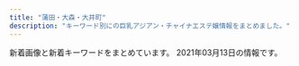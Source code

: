 ```yaml
---
title: "蒲田・大森・大井町"
description: "キーワード別にの巨乳アジアン・チャイナエステ嬢情報をまとめました。"
---
```


新着画像と新着キーワードをまとめています。
2021年03月13日の情報です。

<DmmAffiliateIns />
<KeywordTable
  shops={
    [
    {
        "img_links": [
            "http://hana.ests.jp/images/themes/blue/line.png",
            "http://hana.ests.jp/images/themes/blue/s_ranking.png",
            "http://hana.ests.jp/images/themes/blue/s_newface.png",
            "http://hana.ests.jp/images/room1.jpg",
            "http://hana.ests.jp/photos/sites/38/2018/10/2018102215070310.jpg",
            "http://hana.ests.jp/images/room2.jpg",
            "http://hana.ests.jp/images/room3.jpg",
            "http://hana.ests.jp/images/themes/blue/r3.jpg",
            "http://hana.ests.jp/images/room4.jpg",
            "http://hana.ests.jp/images/themes/blue/no1.png",
            "http://hana.ests.jp/images/themes/blue/s_zysx.png",
            "http://hana.ests.jp/photos/sites/38/2018/12/2018122818061554.jpg",
            "http://hana.ests.jp/photos/sites/38/2018/05/2018052410461655.jpg",
            "http://hana.ests.jp/images/themes/blue/s_link.png",
            "http://hana.ests.jp/images/themes/blue/s_pickup.png",
            "http://hana.ests.jp/images/themes/blue/s_staff.png",
            "http://hana.ests.jp/images/themes/blue/no2.png",
            "http://hana.ests.jp/images/themes/blue/mobile.jpg",
            "http://hana.ests.jp/photos/sites/38/2019/04/2019040810452923.jpg",
            "http://hana.ests.jp/photos/sites/38/2019/11/2019111817153489.jpg",
            "http://hana.ests.jp/photos/sites/38/2018/10/2018102215070374.jpg",
            "http://hana.ests.jp/photos/sites/38/2018/10/2018102212515098.jpg",
            "http://hana.ests.jp/photos/sites/38/2020/12/2020120114093027.jpg",
            "http://hana.ests.jp/images/themes/blue/s_news.png"
        ],
        "url": "http://hana.ests.jp/",
        "name": "\u83ef\u30fb\u306f\u306a",
        "keywords": {
            "D": 48,
            "85": 6,
            "83": 6,
            "86": 18,
            "84": 6,
            "87": 12,
            "C": 23
        },
        "station": "JR\u84b2\u7530\u99c5\u897f\u53e3"
    },
    {
        "url": "http://pandora.esjp.xyz",
        "keywords": {},
        "name": "\u30d1\u30f3\u30c9\u30e9",
        "station": "JR\u5927\u68ee\u99c5\u5317\u53e3",
        "img_links": [
            "http://pandora.esjp.xyz/images/return.png",
            "http://pandora.esjp.xyz/images/pro_girl_line.png",
            "http://pandora.esjp.xyz/girl/5.jpg",
            "http://pandora.esjp.xyz/girl/4.jpg",
            "http://pandora.esjp.xyz/images/mobile.png",
            "http://pandora.esjp.xyz/images/room/r1.jpg",
            "http://pandora.esjp.xyz/images/bar_staff.jpg",
            "http://pandora.esjp.xyz/images/room/r2.jpg",
            "http://pandora.esjp.xyz/girl/6.jpg",
            "http://pandora.esjp.xyz/girl/3.jpg",
            "http://pandora.esjp.xyz/images/tel.png"
        ]
    },
    {
        "name": "\u30b7\u30fc\u30af\u30ec\u30c3\u30c8\u30d5\u30a1\u30f3\u30bf\u30b8\u30fc",
        "img_links": [
            "http://spa-omori.com/wp-content/themes/Aaron/picture/sign-1558966169073.png",
            "http://spa-omori.com/wp-content/uploads/2019/10/123456.jpg",
            "http://spa-omori.com/wp-content/uploads/2019/10/Screenshot_20191110-183022.png",
            "http://spa-omori.com/wp-content/uploads/2020/03/1601219223755.jpg",
            "http://spa-omori.com/wp-content/themes/Aaron/picture/zi_staff-1558966169073.png",
            "http://spa-omori.com/wp-content/themes/Aaron/picture/sign-1558966169044.png",
            "http://spa-omori.com/wp-content/uploads/2019/10/123b.png",
            "http://spa-omori.com/wp-content/uploads/2020/06/Screenshot_20200609-151824.png",
            "http://spa-omori.com/wp-content/uploads/2019/10/mmexport1571245064770.jpg",
            "http://spa-omori.com/wp-content/themes/Aaron/picture/sign-1558966169154.png",
            "http://spa-omori.com/wp-content/uploads/2019/10/d2.jpg",
            "http://spa-omori.com/wp-content/themes/Aaron/picture/s_news-1558972223845.png",
            "http://spa-omori.com/wp-content/uploads/2019/10/mmexport1571245061102.jpg",
            "http://spa-omori.com/wp-content/uploads/2019/10/1_20190531100800502-155896616907.jpg",
            "http://spa-omori.com/wp-content/uploads/2020/01/mmexport1611389971637.jpg",
            "http://spa-omori.com/wp-content/uploads/2021/03/mmexport1615287725391-1.jpg",
            "http://spa-omori.com/wp-content/themes/Aaron/picture/line-1558972223845.jpg",
            "http://spa-omori.com/wp-content/uploads/2019/12/mmexport1575894629655.jpg",
            "http://spa-omori.com/wp-content/themes/Aaron/picture/sign-1558966169098.png",
            "http://spa-omori.com/wp-content/uploads/2019/10/mmexport1571245049830.jpg",
            "http://spa-omori.com/wp-content/uploads/2019/10/w1.png",
            "http://spa-omori.com/wp-content/uploads/2019/10/c2.jpg",
            "http://spa-omori.com/wp-content/uploads/2020/11/1614933554895.jpg",
            "http://spa-omori.com/wp-content/themes/Aaron/picture/sign-1558966169128.png",
            "http://spa-omori.com/wp-content/uploads/2019/10/mmexport1562577297511.jpg",
            "http://spa-omori.com/wp-content/themes/Aaron/picture/line1-1558966169073.png",
            "http://spa-omori.com/wp-content/uploads/2020/12/1607832354643.jpg",
            "http://spa-omori.com/wp-content/uploads/2019/10/b2.jpg",
            "http://spa-omori.com/wp-content/themes/Aaron/picture/sign-1558972223845.png",
            "http://spa-omori.com/wp-content/uploads/2019/10/1_20190531100800502-155897222384-1.jpg"
        ],
        "url": "http://spa-omori.com/",
        "station": "JR\u5927\u68ee\u99c5\u897f\u53e3",
        "keywords": {
            "\u30bb\u30af\u30b7\u30fc": 3
        }
    },
    {
        "keywords": {
            "D": 6,
            "87": 8,
            "86": 4,
            "C": 6
        },
        "img_links": [
            "http://www.honeys.relaxmens.com/images/m-top004.jpg",
            "http://www.honeys.relaxmens.com/images/m-head01.jpg",
            "http://www.honeys.relaxmens.com/files/002-02.jpg",
            "http://www.honeys.relaxmens.com/files/001-02.jpg",
            "http://www.honeys.relaxmens.com/files/005.jpg",
            "http://www.honeys.relaxmens.com/images/m-top003.jpg",
            "http://www.honeys.relaxmens.com/files/006-03.jpg",
            "http://www.honeys.relaxmens.com/files/003.jpg",
            "http://www.honeys.relaxmens.com/files/004.jpg",
            "http://www.honeys.relaxmens.com/images/call.png",
            "http://www.honeys.relaxmens.com/photo_news/upimg/1223560260d4dabadb_0.jpg",
            "http://www.honeys.relaxmens.com/files/005-03.jpg",
            "http://www.honeys.relaxmens.com/files/003-03.jpg",
            "http://www.honeys.relaxmens.com/files/004-03.jpg",
            "http://www.honeys.relaxmens.com/files/001.jpg",
            "http://www.honeys.relaxmens.com/files/002.jpg",
            "http://www.honeys.relaxmens.com/files/003-02.jpg",
            "http://www.honeys.relaxmens.com/files/002-03.jpg",
            "http://www.honeys.relaxmens.com/images/foot01.jpg",
            "http://www.honeys.relaxmens.com/files/004-02.jpg",
            "http://www.honeys.relaxmens.com/files/001-03.jpg",
            "http://www.honeys.relaxmens.com/files/005-02.jpg",
            "http://www.honeys.relaxmens.com/photo_news/upimg/854156035cd1560893_0.jpg",
            "http://www.honeys.relaxmens.com/files/006-02.jpg",
            "http://www.honeys.relaxmens.com/files/006.jpg"
        ],
        "url": "http://www.honeys.relaxmens.com/",
        "name": "\u30cf\u30cb\u30fc\u30ba",
        "station": "JR\u84b2\u7530\u99c5\u897f\u53e3"
    },
    {
        "keywords": {
            "C": 10,
            "85": 4,
            "86": 4,
            "D": 16,
            "87": 8
        },
        "name": "\u8276 \uff5e\u3064\u3084\uff5e",
        "url": "http://tsuya.este.work/",
        "station": "JR\u84b2\u7530\u99c5\u897f\u53e3",
        "img_links": [
            "http://tsuya.este.work/2019072403203754.jpg",
            "http://tsuya.este.work/2020070203014158.jpg",
            "http://tsuya.este.work/s_news.jpg",
            "http://tsuya.este.work/room4.jpg",
            "http://tsuya.este.work/s_staff.jpg",
            "http://tsuya.este.work/mobile.jpg",
            "http://tsuya.este.work/room3.jpg",
            "http://tsuya.este.work/202007020301278.jpg",
            "http://tsuya.este.work/s_shedule.jpg",
            "http://tsuya.este.work/1.jpg",
            "http://tsuya.este.work/room1.jpg",
            "http://tsuya.este.work/room2.jpg",
            "http://tsuya.este.work/miho.jpg",
            "http://tsuya.este.work/top.jpg"
        ]
    },
    {
        "img_links": [
            "http://es-kosumosu.com/girl/6.jpg",
            "http://es-kosumosu.com/girl/1.jpg",
            "http://es-kosumosu.com/images/room/photo04.jpg",
            "http://es-kosumosu.com/girl/2.jpg",
            "http://es-kosumosu.com/images/system/sys01.jpg",
            "http://es-kosumosu.com/images/return.png",
            "http://es-kosumosu.com/images/room/photo02.jpg",
            "http://es-kosumosu.com/girl/3.jpg",
            "http://es-kosumosu.com/images/top_flash_01.jpg",
            "http://es-kosumosu.com/girl/7.jpg",
            "http://es-kosumosu.com/images/room/photo01.jpg",
            "http://es-kosumosu.com/girl/4.jpg",
            "http://es-kosumosu.com/images/info.jpg",
            "http://es-kosumosu.com/images/room/photo05.jpg",
            "http://es-kosumosu.com/images/staff_mitashi.jpg",
            "http://es-kosumosu.com/images/room/photo03.jpg"
        ],
        "station": "JR\u5927\u68ee\u99c5\u6771\u53e3",
        "name": "\u30d0\u30a4\u30aa\u30ec\u30c3\u30c8",
        "keywords": {},
        "url": "http://es-kosumosu.com/"
    },
    {
        "station": "JR\u84b2\u7530\u99c5\u897f\u53e3",
        "img_links": [
            "http://www.majo.esjp.info/img/pickup.jpg",
            "http://www.majo.esjp.info/images/slider/3.jpg",
            "http://www.majo.esjp.info/img/ttl_info.png",
            "http://www.majo.esjp.info/img/ttl_news.png",
            "http://www.majo.esjp.info/files/005.jpg",
            "http://www.majo.esjp.info/images/slider/1.jpg",
            "http://www.majo.esjp.info/img/tel.png",
            "http://www.majo.esjp.info/files/005-02.jpg",
            "http://www.majo.esjp.info/files/003-02.jpg",
            "http://www.majo.esjp.info/files/003.jpg",
            "http://www.majo.esjp.info/images/slider/2.jpg",
            "http://www.majo.esjp.info/img/btn_side_mobile.jpg",
            "http://www.majo.esjp.info/img/goback.jpg"
        ],
        "url": "http://www.majo.esjp.info/",
        "keywords": {
            "D": 4,
            "85": 2,
            "C": 9,
            "87": 2
        },
        "name": "\u604b"
    },
    {
        "url": "http://es-refine.xyz/",
        "keywords": {
            "C": 12
        },
        "img_links": [
            "http://es-refine.xyz/images/3.jpg",
            "http://es-refine.xyz/images/tite-link.jpg",
            "http://es-refine.xyz/images/g6.jpg",
            "http://es-refine.xyz/images/r3.jpg",
            "http://es-refine.xyz/images/g8.jpg",
            "http://es-refine.xyz/images/a5.jpg",
            "http://es-refine.xyz/images/a1.jpg",
            "http://es-refine.xyz/images/end.png",
            "http://es-refine.xyz/images/g.jpg",
            "http://es-refine.xyz/images/pickup_t.jpg",
            "http://es-refine.xyz/images/a4.jpg",
            "http://es-refine.xyz/images/a3.jpg",
            "http://es-refine.xyz/images/4.jpg",
            "http://es-refine.xyz/images/g02.jpg",
            "http://es-refine.xyz/images/tite-staff.jpg",
            "http://es-refine.xyz/images/g2.jpg",
            "http://es-refine.xyz/images/a6.jpg",
            "http://es-refine.xyz/images/top.jpg",
            "http://es-refine.xyz/images/mobile.jpg",
            "http://es-refine.xyz/images/a2.jpg",
            "http://es-refine.xyz/images/g7.jpg",
            "http://es-refine.xyz/images/r2.jpg"
        ],
        "station": "JR\u5927\u68ee\u99c5\u6771\u53e3",
        "name": "Refine\u30fb\u30ea\u30d5\u30a1\u30a4\u30f3"
    },
    {
        "url": "http://www.oasis.maesjp.com/",
        "name": "\u30aa\u30a2\u30b7\u30b9",
        "img_links": [
            "http://www.oasis.maesjp.com/images/m3.jpg",
            "http://www.oasis.maesjp.com/images/tel2.png",
            "http://www.oasis.maesjp.com/files/004-02.jpg",
            "http://www.oasis.maesjp.com/images/m6.jpg",
            "http://www.oasis.maesjp.com/files/001-02.jpg",
            "http://www.oasis.maesjp.com/images/rsubt2.png",
            "http://www.oasis.maesjp.com/images/m4.jpg",
            "http://www.oasis.maesjp.com/images/b-tel.png",
            "http://www.oasis.maesjp.com/files/002-02.jpg",
            "http://www.oasis.maesjp.com/images/r01.jpg",
            "http://www.oasis.maesjp.com/images/rsubt4.png",
            "http://www.oasis.maesjp.com/images/rsubt3.png",
            "http://www.oasis.maesjp.com/images/rsubt5.png",
            "http://www.oasis.maesjp.com/images/m2.jpg",
            "http://www.oasis.maesjp.com/images/b-online.png",
            "http://www.oasis.maesjp.com/files/003.jpg",
            "http://www.oasis.maesjp.com/images/m1.jpg",
            "http://www.oasis.maesjp.com/files/005-02.jpg",
            "http://www.oasis.maesjp.com/images/r04.jpg",
            "http://www.oasis.maesjp.com/images/rsubt6.png",
            "http://www.oasis.maesjp.com/images/r02.jpg",
            "http://www.oasis.maesjp.com/files/002.jpg",
            "http://www.oasis.maesjp.com/files/005.jpg",
            "http://www.oasis.maesjp.com/images/rsubt1.png",
            "http://www.oasis.maesjp.com/images/slider-img001.jpg",
            "http://www.oasis.maesjp.com/files/001.jpg",
            "http://www.oasis.maesjp.com/photo_news/upimg/112116017a8c0c8986_0.jpg",
            "http://www.oasis.maesjp.com/images/rsubt7.png",
            "http://www.oasis.maesjp.com/files/003-02.jpg",
            "http://www.oasis.maesjp.com/images/r03.jpg",
            "http://www.oasis.maesjp.com/files/004.jpg",
            "http://www.oasis.maesjp.com/images/slider-img002.jpg"
        ],
        "keywords": {
            "C": 24,
            "D": 16,
            "87": 8,
            "86": 8,
            "85": 24
        },
        "station": "JR\u5927\u4e95\u753a\u99c5\u4e2d\u592e\u53e3"
    },
    {
        "name": "\u6d77\u305d\u306e\u611b",
        "img_links": [
            "http://www.sea-love-hsl.info/uploads/sealove/4C0568AE-93B2-47E4-808D-BA5ED67DA4B9-300x400.jpeg",
            "http://www.sea-love-hsl.info/uploads/sealove/IMG_1060-768x1024.jpg",
            "http://www.sea-love-hsl.info/uploads/sealove/D792F195-6C3F-4A81-9C18-BEB1DEC0489F.jpeg",
            "http://www.sea-love-hsl.info/uploads/sealove/5AE848B7-49E7-4403-A738-2D85BF2E4059-300x400.jpeg",
            "http://www.sea-love-hsl.info/uploads/sealove/top1.jpg",
            "http://www.sea-love-hsl.info/uploads/sealove/IMG_1492-768x1024.jpg",
            "http://www.sea-love-hsl.info/uploads/sealove/720870627235-e1385965056315.jpg",
            "http://www.sea-love-hsl.info/uploads/sealove/QQ\u56fe\u72472015102419044325-e1449569209313.jpg",
            "http://www.sea-love-hsl.info/uploads/sealove/721016606079-300x400.jpg",
            "http://www.sea-love-hsl.info/uploads/sealove/QQ\u56fe\u72472015102419044325-300x400.jpg",
            "http://www.sea-love-hsl.info/uploads/sealove/721016606079-768x1024.jpg",
            "http://www.sea-love-hsl.info/uploads/sealove/link_1.jpg",
            "http://www.sea-love-hsl.info/uploads/sealove/images/end1.jpg",
            "http://www.sea-love-hsl.info/uploads/sealove/545B5715-528D-4E72-9F31-7AFF1422771C-768x1024.jpeg",
            "http://www.sea-love-hsl.info/uploads/sealove/images/mobile.jpg",
            "http://www.sea-love-hsl.info/uploads/sealove/images/movie.jpg",
            "http://www.sea-love-hsl.info/uploads/sealove/staff_1.jpg",
            "http://www.sea-love-hsl.info/uploads/sealove/A8D1795E-CA06-4472-A635-D7A02AEF80C8-300x400.jpeg",
            "http://www.sea-love-hsl.info/uploads/sealove/5AE848B7-49E7-4403-A738-2D85BF2E4059-768x1024.jpeg",
            "http://www.sea-love-hsl.info/uploads/sealove/images/n3.jpg",
            "http://www.sea-love-hsl.info/uploads/sealove/images/girl-z1.jpg",
            "http://www.sea-love-hsl.info/uploads/sealove/A8D1795E-CA06-4472-A635-D7A02AEF80C8-768x1024.jpeg",
            "http://www.sea-love-hsl.info/uploads/sealove/images/n1.jpg",
            "http://www.sea-love-hsl.info/uploads/sealove/4C0568AE-93B2-47E4-808D-BA5ED67DA4B9-768x1024.jpeg",
            "http://www.sea-love-hsl.info/uploads/sealove/IMG_1492-300x400.jpg",
            "http://www.sea-love-hsl.info/uploads/sealove/images/girl-z2.jpg",
            "http://www.sea-love-hsl.info/uploads/sealove/images/news1.jpg"
        ],
        "url": "http://www.sea-love-hsl.info/",
        "station": "JR\u84b2\u7530\u99c5\u6771\u53e3",
        "keywords": {
            "90": 3,
            "84": 2,
            "F": 2,
            "83": 1,
            "C": 19,
            "E": 1,
            "85": 3,
            "D": 7,
            "86": 4
        }
    },
    {
        "station": "JR\u84b2\u7530\u99c5\u897f\u53e3",
        "keywords": {
            "85": 3,
            "C": 19,
            "D": 3,
            "86": 4,
            "87": 1
        },
        "name": "\u5922\u306e\u307e\u305f\u5922",
        "img_links": [
            "http://yume-yume.info/img/sta2.jpg",
            "http://yume-yume.info/img/s2.jpg",
            "http://yume-yume.info/i/img/sta1.jpg",
            "http://yume-yume.info/img/mo.png",
            "http://yume-yume.info/i/img/r2.jpg",
            "http://yume-yume.info/img/st3.jpg",
            "http://yume-yume.info/img/sta15.jpg",
            "http://yume-yume.info/i/img/sta3.jpg",
            "http://yume-yume.info/img/fla.jpg",
            "http://yume-yume.info/i/img/sta17.jpg",
            "http://a.jps.cm/yume/wp-content/uploads/sites/36/2020/12/2470AE4C-2A60-4C35-A4C8-043E2F5EF2BD.jpeg",
            "http://yume-yume.info/img/sta4.jpg",
            "http://yume-yume.info/i/img/nos.jpg",
            "http://yume-yume.info/img/botton.jpg",
            "http://yume-yume.info/img/nos.jpg",
            "http://yume-yume.info/i/img/sta2.jpg",
            "http://yume-yume.info/img/st4.jpg",
            "http://yume-yume.info/i/img/sta4.jpg",
            "http://yume-yume.info/img/st01.jpg",
            "http://yume-yume.info/img/st1.jpg",
            "http://yume-yume.info/img/st2.jpg",
            "http://yume-yume.info/img/sta17.jpg",
            "http://yume-yume.info/img/st02.jpg",
            "http://yume-yume.info/i/img/r1.jpg",
            "http://yume-yume.info/img/sta1.jpg",
            "http://yume-yume.info/img/s3.jpg",
            "http://yume-yume.info/i/img/r4.jpg",
            "http://yume-yume.info/img/s4.jpg",
            "http://yume-yume.info/img/s17.jpg",
            "http://yume-yume.info/img/r9.jpg",
            "http://yume-yume.info/img/s1.jpg",
            "http://yume-yume.info/i/img/sta15.jpg",
            "http://yume-yume.info/img/st15.jpg",
            "http://yume-yume.info/img/s15.jpg",
            "http://yume-yume.info/img/sta3.jpg",
            "http://yume-yume.info/i/img/r0.jpg",
            "http://yume-yume.info/img/st17.jpg"
        ],
        "url": "http://yume-yume.info/"
    },
    {
        "img_links": [
            "http://pro-akasuri.net/staff/staff10.jpg",
            "http://pro-akasuri.net/staff/staff5.jpg",
            "http://pro-akasuri.net/images/banners/b-3f.png",
            "http://pro-akasuri.net/staff/staff7.jpg",
            "http://pro-akasuri.net/images/banners/pic3.jpg",
            "http://pro-akasuri.net/images/banners/top1.jpg",
            "https://ranking-deli.jp/assets/img/user/link/2020bnr04.jpg",
            "http://pro-akasuri.net/images/banners/pic4.jpg",
            "http://pro-akasuri.net/pic/pic2.jpg",
            "http://pro-akasuri.net/pic/pic7.jpg",
            "http://pro-akasuri.net/images/banners/top2.png",
            "http://pro-akasuri.net/pic/pic3.jpg",
            "http://pro-akasuri.net/images/banners/b-credit.png",
            "http://pro-akasuri.net/images/banners/eyecatch4.jpg",
            "http://pro-akasuri.net/images/banners/pic1.jpg",
            "http://pro-akasuri.net/pic/pic4.jpg",
            "http://pro-akasuri.net/pic/pic8.jpg",
            "http://pro-akasuri.net/images/banners/eyecatch1.jpg",
            "http://pro-akasuri.net/images/banners/1.png",
            "http://pro-akasuri.net/images/banners/pic2.jpg",
            "http://pro-akasuri.net/pic/pic5.jpg",
            "http://pro-akasuri.net/pic/pic6.jpg",
            "http://pro-akasuri.net/staff/staff1.jpg",
            "http://pro-akasuri.net/images/banners/b-tel.png",
            "http://pro-akasuri.net/staff/staff9.jpg",
            "http://pro-akasuri.net/staff/staff11.jpg",
            "http://pro-akasuri.net/staff/staff13.jpg",
            "http://pro-akasuri.net/images/banners/3.png",
            "http://pro-akasuri.net/pic/pic1.jpg",
            "http://pro-akasuri.net/images/banners/bill.jpg",
            "http://pro-akasuri.net/images/banners/2.png",
            "http://pro-akasuri.net/staff/staff6.jpg",
            "http://pro-akasuri.net/images/banners/side-oil.png"
        ],
        "keywords": {},
        "url": "http://pro-akasuri.net/",
        "name": "No1\u30fb\u30ca\u30f3\u30d0\u30fc\u30ef\u30f3",
        "station": "JR\u84b2\u7530\u99c5\u897f\u53e3"
    },
    {
        "url": "http://freesia-este.com/",
        "keywords": {
            "E": 3,
            "86": 1,
            "84": 1,
            "C": 1,
            "85": 6,
            "D": 2,
            "G": 2,
            "F": 1
        },
        "name": "\u30d5\u30ea\u30fc\u30b8\u30a2",
        "station": "JR\u84b2\u7530\u99c5\u6771\u53e3",
        "img_links": [
            "http://freesia-este.com/staffPhoto/b20190811161355.jpg",
            "http://freesia-este.com/staffPhoto/b20210309160439.jpg",
            "http://freesia-este.com/images/access/01.jpg",
            "http://freesia-este.com/images/returnBtn.png",
            "http://freesia-este.com/staffPhoto/b20210112143731.jpg",
            "http://freesia-este.com/uploadfiles/images/campaignFreesiaEsteCom4.jpg",
            "http://freesia-este.com/staffPhoto/b20190811161616.jpg",
            "http://freesia-este.com/images/access/06.jpg",
            "http://freesia-este.com/images/gallery1.png",
            "http://freesia-este.com/images/slider1/03.jpg",
            "http://freesia-este.com/staffPhoto/b20190811160854.jpg",
            "http://freesia-este.com/staffPhoto/s20190811161143.jpg",
            "http://freesia-este.com/images/access/03.jpg",
            "http://freesia-este.com/staffPhoto/s20190811161355.jpg",
            "http://freesia-este.com/images/access/02.jpg",
            "http://freesia-este.com/staffPhoto/b20210303202540.jpg",
            "http://freesia-este.com/staffPhoto/b20190811161143.jpg",
            "http://freesia-este.com/staffPhoto/s20210303202650.jpg",
            "http://freesia-este.com/staffPhoto/b20210303202650.jpg",
            "http://freesia-este.com/images/access/05.jpg",
            "http://freesia-este.com/staffPhoto/s20190811160951.jpg",
            "http://freesia-este.com/images/slider1/02.jpg",
            "http://freesia-este.com/staffPhoto/s20190811161616.jpg",
            "http://freesia-este.com/staffPhoto/b20190811160951.jpg",
            "http://freesia-este.com/staffPhoto/s20210309160439.jpg",
            "http://freesia-este.com/js/sliderLine/slide_prev.png",
            "http://freesia-este.com/staffPhoto/s20210112143731.jpg",
            "http://freesia-este.com/staffPhoto/s20210303202540.jpg",
            "http://freesia-este.com/images/slider1/01.jpg",
            "http://freesia-este.com/staffPhoto/s20190811160854.jpg",
            "http://freesia-este.com/js/sliderLine/slide_next.png",
            "http://freesia-este.com/images/access/04.jpg"
        ]
    },
    {
        "img_links": [],
        "keywords": {},
        "station": "JR\u5927\u4e95\u753a\u99c5\u4e2d\u592e\u53e3",
        "url": "http://rin-rinpa.info/",
        "name": "\u3064\u307c\u307f"
    },
    {
        "url": "http://kenkounoie.relax-fk.com/",
        "img_links": [
            "http://kenkounoie.relax-fk.com/images/cast06.png",
            "http://kenkounoie.relax-fk.com/images/kansen.png",
            "http://kenkounoie.relax-fk.com/images/main-visual.png",
            "http://kenkounoie.relax-fk.com/images/cast05.png",
            "http://kenkounoie.relax-fk.com/images/sub-visual.png",
            "http://kenkounoie.relax-fk.com/images/cast08.png",
            "http://kenkounoie.relax-fk.com/images/cast07.png",
            "http://kenkounoie.relax-fk.com/images/cast04.png"
        ],
        "keywords": {
            "88": 2,
            "90": 2,
            "86": 4,
            "C": 10,
            "85": 2
        },
        "name": "\u5065\u5eb7\u306e\u5bb6",
        "station": "\u9752\u7269\u6a2a\u4e01\u99c5"
    },
    {
        "url": "http://www.es-kizuna.com/",
        "img_links": [
            "http://www.es-kizuna.com/images/upload/20f11bb41bae978b.jpg",
            "http://www.es-kizuna.com/images/upload/thumb/a3fc0798b98de17a.jpg",
            "http://www.es-kizuna.com/images/upload/thumb/2c3b2096bf7b4e42.jpg",
            "http://www.es-kizuna.com/images/acc_11.jpg",
            "http://www.es-kizuna.com/images/upload/d9992ab71594c264.jpg",
            "http://www.es-kizuna.com/images/upload/4e06a72d8daae521.jpg",
            "http://www.es-kizuna.com/images/index_03.jpg",
            "http://www.es-kizuna.com/images/upload/thumb/906a0df423fbb2d3.jpg",
            "http://www.es-kizuna.com/images/sys_10.jpg",
            "http://www.es-kizuna.com/images/upload/74cd025a30d9e087.jpg",
            "http://www.es-kizuna.com/images/upload/thumb/7838ea888884524b.jpg",
            "http://www.es-kizuna.com/s/images/icon_info.png",
            "http://www.es-kizuna.com/images/upload/a276f4fa83885320.jpg",
            "http://www.es-kizuna.com/images/info_10.jpg",
            "http://www.es-kizuna.com/images/upload/7838ea888884524b.jpg",
            "http://www.es-kizuna.com/images/index_06.jpg",
            "http://www.es-kizuna.com/images/upload/0c3e441832e219b9.jpg",
            "http://www.es-kizuna.com/images/upload/thumb/6453e2e9c3a4d010.jpg",
            "http://www.es-kizuna.com/images/upload/thumb/e3d8e9cc1955e028.jpg",
            "http://www.es-kizuna.com/images/upload/thumb/03e6c9860ab53664.jpg",
            "http://www.es-kizuna.com/s/images/icon_tel.png",
            "http://www.es-kizuna.com/images/upload/70b3f2c5fd5ba3c2.jpg",
            "http://www.es-kizuna.com/images/rec.jpg",
            "http://www.es-kizuna.com/images/index_04.jpg",
            "http://www.es-kizuna.com/images/upload/thumb/e7512ab59589d7df.jpg",
            "http://www.es-kizuna.com/images/upload/thumb/8362069090b0f4f4.jpg",
            "http://www.es-kizuna.com/images/upload/a3fc0798b98de17a.jpg",
            "http://www.es-kizuna.com/images/upload/thumb/5f28f084cf9311ec.jpg",
            "http://www.es-kizuna.com/images/upload/6453e2e9c3a4d010.jpg",
            "http://www.es-kizuna.com/images/upload/thumb/f3811fab31aee51b.jpg",
            "http://www.es-kizuna.com/images/link_10.jpg",
            "http://www.es-kizuna.com/images/upload/thumb/457777bab605fd6c.jpg",
            "http://www.es-kizuna.com/s/images/icon_covergirl.png",
            "http://www.es-kizuna.com/s/images/icon_topics.png",
            "http://www.es-kizuna.com/images/upload/thumb/057f6eb7b663a5b2.jpg",
            "http://www.es-kizuna.com/images/index_11.jpg",
            "http://www.es-kizuna.com/images/upload/thumb/3f05da7e8b1e2a64.jpg",
            "http://www.es-kizuna.com/images/upload/cdfe0ac3b37d9e89.jpg",
            "http://www.es-kizuna.com/images/upload/thumb/4bb15c40db5d3b9b.jpg",
            "http://www.es-kizuna.com/images/upload/cb8510a706fab39a.jpg",
            "http://www.es-kizuna.com/images/upload/457777bab605fd6c.jpg",
            "http://www.es-kizuna.com/images/index_08.jpg",
            "http://www.es-kizuna.com/images/upload/thumb/d01213120ad6a334.jpg",
            "http://www.es-kizuna.com/images/upload/3f05da7e8b1e2a64.jpg",
            "http://www.es-kizuna.com/images/upload/51fd5ad614fd9171.jpg",
            "http://www.es-kizuna.com/images/upload/thumb/816b7be31924a7a4.jpg",
            "http://www.es-kizuna.com/images/upload/thumb/a276f4fa83885320.jpg",
            "http://www.es-kizuna.com/images/acc_10.jpg",
            "http://www.es-kizuna.com/images/upload/eb01fa6066ea365b.jpg",
            "http://www.es-kizuna.com/images/upload/thumb/20f11bb41bae978b.jpg",
            "http://www.es-kizuna.com/images/upload/90479f4e0f80f012.jpg",
            "http://www.es-kizuna.com/images/staff_10.jpg",
            "http://www.es-kizuna.com/s/images/icon_top.png",
            "http://www.es-kizuna.com/images/upload/e7512ab59589d7df.jpg",
            "http://www.es-kizuna.com/images/upload/thumb/0c3e441832e219b9.jpg",
            "http://www.es-kizuna.com/images/upload/906a0df423fbb2d3.jpg",
            "http://www.es-kizuna.com/images/upload/thumb/cdfe0ac3b37d9e89.jpg",
            "http://www.es-kizuna.com/images/line.jpg",
            "http://www.es-kizuna.com/images/upload/e3d8e9cc1955e028.jpg",
            "http://www.es-kizuna.com/images/upload/af4e2bbad7299fcd.jpg",
            "http://www.es-kizuna.com/images/upload/thumb/af4e2bbad7299fcd.jpg",
            "http://www.es-kizuna.com/girl/02.jpg",
            "http://www.es-kizuna.com/images/upload/thumb/90479f4e0f80f012.jpg",
            "http://www.es-kizuna.com/images/upload/f3811fab31aee51b.jpg",
            "http://www.es-kizuna.com/s/images/r02.jpg",
            "http://www.es-kizuna.com/images/upload/231cb96ee14483b0.jpg",
            "http://www.es-kizuna.com/images/rec_10.jpg",
            "http://www.es-kizuna.com/images/upload/512a839e9f628217.jpg",
            "http://www.es-kizuna.com/images/upload/thumb/325450f713ec1345.jpg",
            "http://www.es-kizuna.com/images/index_07.jpg",
            "http://www.es-kizuna.com/images/upload/thumb/35306ad0d9e9ff00.jpg",
            "http://www.es-kizuna.com/images/upload/0e136c01c9b7ee9f.jpg",
            "http://www.es-kizuna.com/images/upload/thumb/70b3f2c5fd5ba3c2.jpg",
            "http://www.es-kizuna.com/images/01.jpg",
            "http://www.es-kizuna.com/images/upload/thumb/231cb96ee14483b0.jpg",
            "http://www.es-kizuna.com/s/girl/01.jpg",
            "http://www.es-kizuna.com/images/upload/thumb/74cd025a30d9e087.jpg",
            "http://www.es-kizuna.com/images/index_05.jpg",
            "http://www.es-kizuna.com/images/upload/thumb/0e136c01c9b7ee9f.jpg",
            "http://www.es-kizuna.com/images/upload/c960f33dbf650433.jpg",
            "http://www.es-kizuna.com/images/sys.jpg",
            "http://www.es-kizuna.com/images/upload/03e6c9860ab53664.jpg",
            "http://www.es-kizuna.com/images/upload/8362069090b0f4f4.jpg",
            "http://www.es-kizuna.com/images/upload/d60152fbb8818830.jpg",
            "http://www.es-kizuna.com/images/upload/thumb/048b127f7fe7756c.jpg",
            "http://www.es-kizuna.com/images/upload/816b7be31924a7a4.jpg",
            "http://www.es-kizuna.com/images/upload/thumb/cb8510a706fab39a.jpg",
            "http://www.es-kizuna.com/s/images/r05.jpg",
            "http://www.es-kizuna.com/images/upload/thumb/fc1e816a0e9f3d61.jpg",
            "http://www.es-kizuna.com/images/upload/thumb/4e06a72d8daae521.jpg",
            "http://www.es-kizuna.com/s/images/icon_staff.png",
            "http://www.es-kizuna.com/images/upload/176c5dafbf5a471f.jpg",
            "http://www.es-kizuna.com/images/upload/5d70ee2b832fe6be.jpg",
            "http://www.es-kizuna.com/images/upload/thumb/d60152fbb8818830.jpg",
            "http://www.es-kizuna.com/images/upload/thumb/13be44c647bb867f.jpg",
            "http://www.es-kizuna.com/images/upload/057f6eb7b663a5b2.jpg",
            "http://www.es-kizuna.com/images/upload/thumb/005440d58cf3c3e3.jpg",
            "http://www.es-kizuna.com/images/upload/thumb/eb01fa6066ea365b.jpg",
            "http://www.es-kizuna.com/images/nei_13.jpg",
            "http://www.es-kizuna.com/images/index_02.jpg",
            "http://www.es-kizuna.com/images/02.jpg",
            "http://www.es-kizuna.com/images/upload/thumb/51167bb9818d647a.jpg",
            "http://www.es-kizuna.com/images/upload/4bb15c40db5d3b9b.jpg",
            "http://www.es-kizuna.com/s/images/r01.jpg",
            "http://www.es-kizuna.com/images/index_13.jpg",
            "http://www.es-kizuna.com/images/upload/d01213120ad6a334.jpg",
            "http://www.es-kizuna.com/images/index_09.jpg",
            "http://www.es-kizuna.com/images/upload/thumb/5d70ee2b832fe6be.jpg",
            "http://www.es-kizuna.com/images/upload/thumb/176c5dafbf5a471f.jpg",
            "http://www.es-kizuna.com/images/upload/thumb/51fd5ad614fd9171.jpg",
            "http://www.es-kizuna.com/images/upload/thumb/512a839e9f628217.jpg",
            "http://www.es-kizuna.com/images/upload/thumb/d9992ab71594c264.jpg",
            "http://www.es-kizuna.com/images/upload/thumb/c960f33dbf650433.jpg",
            "http://www.es-kizuna.com/s/images/r03.jpg"
        ],
        "station": "JR\u84b2\u7530\u99c5\u6771\u53e3",
        "name": "\u4fe1\u8afe",
        "keywords": {
            "87": 10,
            "D": 46,
            "88": 6,
            "84": 4,
            "C": 16,
            "86": 16,
            "85": 38,
            "\u30bb\u30af\u30b7\u30fc": 1,
            "E": 12
        }
    },
    {
        "url": "http://diana.jeez.jp/",
        "img_links": [
            "http://diana.jeez.jp/public/20191109-124210-239.jpeg",
            "http://diana.jeez.jp/public/20190610-160901-701.jpeg",
            "http://diana.jeez.jp/public/20190610-162055-294.jpeg",
            "http://diana.jeez.jp/public/20190710-152027-812.jpeg",
            "http://diana.jeez.jp/public/20200103-105226-562.jpeg",
            "http://diana.jeez.jp/public/20190426-105139-740.jpg",
            "http://diana.jeez.jp/public/20200211-132149-221.jpeg",
            "http://diana.jeez.jp/images/girl-z1.jpg",
            "http://diana.jeez.jp/public/20200228-161440-768.jpeg",
            "http://diana.jeez.jp/public/20181111-190250-481.jpeg",
            "http://diana.jeez.jp/public/20180929-222629-193.jpeg",
            "http://diana.jeez.jp/public/20181111-190416-494.jpeg",
            "http://diana.jeez.jp/public/20190726-190619-915.jpeg",
            "http://diana.jeez.jp/public/20200914-023711-494.jpeg",
            "http://diana.jeez.jp/public/20191224-032315-269.jpeg",
            "http://diana.jeez.jp/public/20181111-190402-789.jpeg",
            "http://diana.jeez.jp/public/20181111-190307-983.jpeg",
            "http://diana.jeez.jp/public/20190809-025651-969.jpeg",
            "http://diana.jeez.jp/public/20210308-114357-294.jpeg",
            "http://diana.jeez.jp/public/20190728-125640-302.jpeg",
            "http://diana.jeez.jp/images/girl-z2.jpg",
            "http://diana.jeez.jp/public/20191220-001603-640.jpeg",
            "http://diana.jeez.jp/public/20210207-091854-510.jpeg",
            "http://diana.jeez.jp/ueditor/php/upload/image/20190424/1556109007155859.jpg",
            "http://diana.jeez.jp/public/20190613-175853-722.jpeg",
            "http://diana.jeez.jp/public/20210213-094112-923.jpeg"
        ],
        "station": "JR\u84b2\u7530\u99c5\u897f\u53e3",
        "keywords": {
            "\u30bb\u30af\u30b7\u30fc": 3
        },
        "name": "\u30c0\u30a4\u30a2\u30ca\u30fbDIANA"
    },
    {
        "keywords": {},
        "img_links": [
            "http://www.dream-ai.net/images/g22.jpg",
            "http://www.dream-ai.net/images/g23.jpg",
            "http://www.dream-ai.net/images/tite-staff.png",
            "http://www.dream-ai.net/images/miyo3.jpg",
            "http://www.dream-ai.net/images/g2.jpg",
            "http://www.dream-ai.net/images/n-01.png",
            "http://www.dream-ai.net/images/baner2.jpg",
            "http://www.dream-ai.net/images/myk2.jpg",
            "http://www.dream-ai.net/images/baner.jpg",
            "http://www.dream-ai.net/images/s4.jpg",
            "http://www.dream-ai.net/images/mimi2.jpg",
            "http://www.dream-ai.net/images/end.png",
            "http://www.dream-ai.net/images/s1.jpg",
            "http://www.dream-ai.net/images/miyo2.jpg",
            "http://www.dream-ai.net/images/lu3.jpg",
            "http://www.dream-ai.net/images/tel1.png",
            "http://www.dream-ai.net/images/p-r.png",
            "http://www.dream-ai.net/images/mimi1.jpg",
            "http://www.dream-ai.net/images/yuna.jpg",
            "http://www.dream-ai.net/images/yuyu1.jpg",
            "http://www.dream-ai.net/images/baner3.jpg",
            "http://www.dream-ai.net/images/miyo1.jpg",
            "http://www.dream-ai.net/images/tit-newface.png",
            "http://www.dream-ai.net/images/myk3.jpg",
            "http://www.dream-ai.net/images/s3.jpg",
            "http://www.dream-ai.net/images/g6.jpg",
            "http://www.dream-ai.net/images/pick.png",
            "http://www.dream-ai.net/images/g62.jpg",
            "http://www.dream-ai.net/images/yuyu2.jpg",
            "http://www.dream-ai.net/images/myk1.jpg",
            "http://www.dream-ai.net/images/n-03.png",
            "http://www.dream-ai.net/images/mobile.png",
            "http://www.dream-ai.net/images/s6.jpg",
            "http://www.dream-ai.net/images/yuna2.jpg",
            "http://www.dream-ai.net/images/s5.jpg",
            "http://www.dream-ai.net/images/g0.jpg",
            "http://www.dream-ai.net/images/tel2.png",
            "http://www.dream-ai.net/images/tit-new.png",
            "http://www.dream-ai.net/images/mimi3.jpg",
            "http://www.dream-ai.net/images/tite-link.png",
            "http://www.dream-ai.net/images/lu1.jpg",
            "http://www.dream-ai.net/images/lu2.jpg",
            "http://www.dream-ai.net/images/s2.jpg",
            "http://www.dream-ai.net/images/aya.jpg",
            "http://www.dream-ai.net/images/g61.jpg"
        ],
        "station": "JR\u84b2\u7530\u99c5\u897f\u53e3",
        "name": "\u5922\u30fb\u611b",
        "url": "http://www.dream-ai.net/"
    },
    {
        "name": "Men\u2019sBali\uff5e\u30e1\u30f3\u30ba\u30d0\u30ea\uff5e",
        "img_links": [
            "http://mensbali.net/images/side_interior.jpg",
            "http://mensbali.net/images/st/riri1.jpg",
            "http://mensbali.net/images/st/kana.jpg",
            "http://mensbali.net/images/heading_pickup.jpg",
            "http://mensbali.net/sp/image/head_slide2.jpg",
            "http://mensbali.net/images/st/coco_2.jpg",
            "http://mensbali.net/images/footer_bg.jpg",
            "http://mensbali.net/images/st/st3.jpg",
            "http://mensbali.net/images/heading_bottom_staff.jpg",
            "http://mensbali.net/images/st/saya_1.jpg",
            "http://mensbali.net/images/side_mobile2.jpg",
            "http://mensbali.net/images/st/mana.jpg",
            "https://menlog.net/link/menlog20040.jpg",
            "http://mensbali.net/images/st/erika_2.jpg",
            "http://mensbali.net/images/st/riri3.jpg",
            "http://mensbali.net/sp/image/head_slide.jpg",
            "http://mensbali.net/images/st/ayu.jpg",
            "http://mensbali.net/images/st/moe3.jpg",
            "http://mensbali.net/images/st/mai2.jpg",
            "http://mensbali.net/images/st/erika_1.jpg",
            "http://mensbali.net/images/st/yuri.jpg",
            "http://mensbali.net/images/st/sena.jpg",
            "http://mensbali.net/images/st/moe1.jpg",
            "http://mensbali.net/images/st/saya_3.jpg",
            "http://mensbali.net/images/st/moe2.jpg",
            "http://mensbali.net/sp/image/head_slide3.jpg",
            "http://mensbali.net/images/st/yura.jpg",
            "http://mensbali.net/images/top_newface3.jpg",
            "http://mensbali.net/images/top_newface.jpg",
            "http://mensbali.net/images/link/mens-esthe1.png",
            "http://mensbali.net/images/st/yuki.jpg",
            "http://mensbali.net/images/st/coco_1.jpg",
            "http://mensbali.net/images/st/coco_3.jpg",
            "http://mensbali.net/images/heading_news.jpg",
            "http://mensbali.net/images/st/erika_3.jpg",
            "http://mensbali.net/sp/image/head.jpg",
            "http://mensbali.net/images/st/riri2.jpg",
            "http://mensbali.net/images/st/saya_2.jpg",
            "http://mensbali.net/images/top_desc.jpg",
            "http://mensbali.net/images/heading_new_staff.jpg"
        ],
        "url": "http://mensbali.net/",
        "keywords": {},
        "station": "JR\u5927\u4e95\u753a\u99c5\u4e2d\u592e\u897f\u53e3"
    },
    {
        "keywords": {
            "E": 23,
            "92": 12,
            "90": 36,
            "83": 48,
            "85": 23,
            "C": 48,
            "87": 24,
            "D": 36
        },
        "url": "http://lucky.geo.jp/",
        "station": "JR\u84b2\u7530\u99c5\u897f\u53e3",
        "name": "LUCKY \uff5e\u30e9\u30c3\u30ad\u30fc\uff5e",
        "img_links": [
            "http://lucky.geo.jp/2/uploadimg/1574764277.jpg",
            "http://lucky.geo.jp/2/uploadimg/1593756884.jpg",
            "http://lucky.geo.jp/vis_theptframe.png",
            "http://lucky.geo.jp/2/uploadimg/1565558725.jpg",
            "http://lucky.geo.jp/2/uploadimg/1610000464.jpeg",
            "http://lucky.geo.jp/2/uploadimg/1613285139.jpeg",
            "http://lucky.geo.jp/2/uploadimg/1596225793.jpg",
            "http://lucky.geo.jp/2/uploadimg/1610946975.jpeg",
            "http://lucky.geo.jp/2/uploadimg/1615487001.jpeg",
            "http://lucky.geo.jp/dozdLZQPkhPUwC2.png",
            "http://lucky.geo.jp/2/uploadimg/1593756798.jpg",
            "http://lucky.geo.jp/2/uploadimg/1589888939.jpg",
            "https://LUCKY.pwchp.com/images/vis_theptframe.png",
            "http://lucky.geo.jp/2/uploadimg/1565950572.jpg",
            "http://lucky.geo.jp/int1.png",
            "http://lucky.geo.jp/2/uploadimg/1597029716.jpg"
        ]
    },
    {
        "img_links": [
            "http://www.es-princess.com/images/upload/thumb/af672e0eb7d28ee6.jpg",
            "http://www.es-princess.com/images/index_19.jpg",
            "http://www.es-princess.com/s/images/service_01.png",
            "http://www.es-princess.com/images/upload/thumb/18e6044b88e2d742.jpg",
            "http://www.es-princess.com/images/upload/thumb/026f0a00a7ebcac9.jpg",
            "http://www.es-princess.com/images/upload/thumb/977b6b56e17935b8.jpg",
            "http://www.es-princess.com/images/index_31.jpg",
            "http://www.es-princess.com/s/images/slider/next.png",
            "http://www.es-princess.com/images/info.jpg",
            "http://www.es-princess.com/s/uploads/01.jpg",
            "http://www.es-princess.com/s/images/top_2.jpg",
            "http://www.es-princess.com/images/upload/thumb/5e0537ee102a37b1.jpg",
            "http://www.es-princess.com/images/upload/thumb/a73cd0efe4586362.jpg",
            "http://www.es-princess.com/images/index_29.jpg",
            "http://www.es-princess.com/images/index_01.jpg",
            "http://www.es-princess.com/images/upload/thumb/4fbbf39dbb4b5671.jpeg",
            "http://www.es-princess.com/s/images/t5.jpg",
            "http://www.es-princess.com/images/01.jpg",
            "http://es-princess.com/images/index_07.jpg",
            "http://www.es-princess.com/images/upload/thumb/5a01d26b03ae3963.jpg",
            "http://www.es-princess.com/images/02.jpg",
            "http://www.es-princess.com/s/images/service_07.png",
            "http://www.es-princess.com/images/index_24.jpg",
            "http://www.es-princess.com/s/images/t6.jpg",
            "http://www.es-princess.com/images/index_23.jpg",
            "http://www.es-princess.com/s/image/nav_cast.png",
            "http://www.es-princess.com/s/images/okubokomachi.jpg",
            "http://www.es-princess.com/images/upload/thumb/380cd518ae78d99c.jpg",
            "http://www.es-princess.com/s/images/slider/2.jpg",
            "http://www.es-princess.com/images/upload/thumb/667df216753c34cf.jpg",
            "http://www.es-princess.com/images/index_34.jpg",
            "http://www.es-princess.com/images/upload/thumb/d0adbd6a55204cc6.jpg",
            "http://www.es-princess.com/s/images/t8.jpg",
            "http://www.es-princess.com/s/images/t1.jpg",
            "http://www.es-princess.com/s/image/nav_manga.png",
            "http://www.es-princess.com/images/index_36.jpg",
            "http://www.es-princess.com/s/image/nav_hotel.png",
            "http://www.es-princess.com/images/upload/thumb/befa35bfd3fcc1cf.jpg",
            "http://www.es-princess.com/images/upload/thumb/570cec0ed7dbb299.jpg",
            "http://www.es-princess.com/images/upload/thumb/99ff32906f064430.jpg",
            "http://www.es-princess.com/images/foot_34.jpg",
            "http://www.es-princess.com/images/upload/thumb/1a80890acbd23f61.jpg",
            "http://www.es-princess.com/s/uploads/02.jpg",
            "http://www.es-princess.com/images/upload/thumb/cc93f6d3b2f1a8dd.jpg",
            "http://www.es-princess.com/images/upload/thumb/140d1b4166940516.jpg",
            "http://www.es-princess.com/s/images/slider/1.jpg",
            "http://www.es-princess.com/s/images/t4.jpg",
            "http://www.es-princess.com/images/upload/thumb/fac24168ab90cc92.jpg",
            "http://www.es-princess.com/images/index_13.jpg",
            "http://www.es-princess.com/s/images/service_03.png",
            "http://www.es-princess.com/s/images/tel.png",
            "http://www.es-princess.com/images/upload/thumb/966442429a421ade.jpg",
            "http://www.es-princess.com/images/upload/thumb/c191f88ab8347247.jpg",
            "http://www.es-princess.com/images/index_04.jpg",
            "http://es-princess.com/images/index_06.jpg",
            "http://www.es-princess.com/images/upload/thumb/abb982c0ed8c784a.jpg",
            "http://www.es-princess.com/girl/01.jpg",
            "http://www.es-princess.com/images/upload/thumb/b5e216c30766fe2c.jpg",
            "http://www.es-princess.com/images/upload/thumb/c9fd1fe34ca64bc2.png",
            "http://www.es-princess.com/images/upload/thumb/b673f5c7b6c0c654.jpg",
            "http://www.es-princess.com/images/upload/thumb/8daadfa86c3af0ee.jpg",
            "http://www.es-princess.com/images/index_21.jpg",
            "http://www.es-princess.com/images/upload/thumb/34d0c1f12f3d1581.jpg",
            "http://www.es-princess.com/images/upload/thumb/ba9e1b4477f15b72.jpg",
            "http://www.es-princess.com/s/images/pc.png",
            "http://www.es-princess.com/images/index_02.jpg",
            "http://www.es-princess.com/s/uploads/02a.jpg",
            "http://www.es-princess.com/images/index_25.jpg",
            "http://www.es-princess.com/images/upload/thumb/4caabf554de9febf.jpg",
            "http://www.es-princess.com/images/upload/thumb/33b8e868c76e480e.jpg",
            "http://www.es-princess.com/images/upload/thumb/9081c49e0239e8dc.jpg",
            "http://www.es-princess.com/s/image/nav_topics.png",
            "http://www.es-princess.com/images/index_15.jpg",
            "http://www.es-princess.com/s/images/t7.jpg",
            "http://www.es-princess.com/images/index_17.jpg",
            "http://www.es-princess.com/images/index_05.jpg",
            "http://www.es-princess.com/images/upload/thumb/0403172defd2aa75.jpg",
            "http://www.es-princess.com/images/index_27.jpg",
            "http://www.es-princess.com/s/images/slider/prev.png",
            "http://www.es-princess.com/images/index_06.jpg",
            "http://www.es-princess.com/s/images/t3.jpg",
            "http://www.es-princess.com/images/03.jpg",
            "http://www.es-princess.com/images/index_35.jpg",
            "http://www.es-princess.com/s/images/iphone.png",
            "http://www.es-princess.com/s/image/nav_top.png",
            "http://www.es-princess.com/images/upload/thumb/7358bb17b522d506.jpg",
            "http://www.es-princess.com/images/upload/thumb/28d10c17ec4ef55b.jpg",
            "http://www.es-princess.com/s/uploads/04.jpg",
            "http://www.es-princess.com/images/index_18.jpg",
            "http://www.es-princess.com/images/upload/thumb/314d78dc282a338e.jpg",
            "http://www.es-princess.com/images/upload/thumb/a77e3ba56953c62a.jpg",
            "http://www.es-princess.com/images/upload/thumb/199865d366667d99.jpg",
            "http://www.es-princess.com/images/upload/thumb/d7645c329c045bbf.jpg",
            "http://www.es-princess.com/s/images/slider/3.jpg",
            "http://www.es-princess.com/images/index_03.jpg",
            "http://www.es-princess.com/images/info_13.jpg",
            "http://www.es-princess.com/images/index_28.jpg",
            "http://www.es-princess.com/images/staff_13.jpg",
            "http://www.es-princess.com/images/upload/thumb/123b8dc1f8010cd7.jpg",
            "http://www.es-princess.com/images/upload/thumb/440836ac204e3ae6.jpg",
            "http://www.es-princess.com/s/image/nav_sys.png",
            "http://www.es-princess.com/s/images/t2.jpg",
            "http://www.es-princess.com/images/rec.jpg",
            "http://www.es-princess.com/images/upload/thumb/05aaf6a4110be4ac.jpg",
            "http://www.es-princess.com/images/index_07.jpg",
            "http://www.es-princess.com/images/rec_13.jpg"
        ],
        "url": "http://www.es-princess.com/",
        "station": "JR\u84b2\u7530\u99c5\u897f\u53e3",
        "name": "Princess",
        "keywords": {
            "91": 4,
            "85": 4,
            "D": 14,
            "86": 1,
            "88": 5
        }
    },
    {
        "station": "JR\u84b2\u7530\u99c5\u6771\u53e3",
        "name": "\u30d2\u30fc\u30ea\u30f3\u30b0\u611b",
        "url": "http://www.healing-ai.net/",
        "img_links": [
            "http://eskk.healing-ai.net/uploads/2021/03/3.jpg",
            "http://www.healing-ai.net/images/top2.png",
            "http://eskk.healing-ai.net/uploads/2019/07/3.jpg",
            "http://eskk.healing-ai.net/uploads/2020/12/g2.jpg",
            "https://www.a-side.com/ad/koko/include/banner/koko_200x40.png",
            "http://www.healing-ai.net/images/img_mainvisual_03.png",
            "http://eskk.healing-ai.net/uploads/2019/05/nana2.jpg",
            "http://eskk.healing-ai.net/uploads/g8-1.jpg",
            "http://eskk.healing-ai.net/uploads/2019/07/2.jpg",
            "http://eskk.healing-ai.net/uploads/2019/06/g0.jpg",
            "http://eskk.healing-ai.net/uploads/2021/03/2.jpg",
            "http://eskk.healing-ai.net/uploads/2020/01/g1.jpg",
            "http://eskk.healing-ai.net/uploads/2019/12/2-1.jpg",
            "http://eskk.healing-ai.net/uploads/2020/10/g1.jpg",
            "http://eskk.healing-ai.net/uploads/2019/05/g4.jpg",
            "http://eskk.healing-ai.net/uploads/2019/05/g3.jpg",
            "http://eskk.healing-ai.net/uploads/2019/05/ai2-1.jpg",
            "http://eskk.healing-ai.net/uploads/2019/05/nana3.jpg",
            "http://eskk.healing-ai.net/uploads/2020/12/g1.jpg",
            "http://eskk.healing-ai.net/uploads/2020/01/g2.jpg",
            "http://eskk.healing-ai.net/uploads/2019/05/mika.jpg",
            "http://eskk.healing-ai.net/uploads/2019/07/1.jpg",
            "http://www.healing-ai.net/images/bnr_reserve_01.jpg",
            "http://eskk.healing-ai.net/uploads/2019/11/koko.jpg",
            "http://eskk.healing-ai.net/uploads/2019/05/ai1-1.jpg",
            "http://www.healing-ai.net/images/img_mainvisual_02.png",
            "http://www.healing-ai.net/images/img_mainvisual_01.png",
            "http://eskk.healing-ai.net/uploads/2019/05/ai3.jpg",
            "http://eskk.healing-ai.net/uploads/2019/12/1-1.jpg",
            "http://eskk.healing-ai.net/uploads/2020/01/g3.jpg",
            "http://eskk.healing-ai.net/uploads/2019/12/3.jpg",
            "http://www.healing-ai.net/images/icon_new.png",
            "http://eskk.healing-ai.net/uploads/2021/03/4.jpg",
            "http://eskk.healing-ai.net/uploads/2021/03/1.jpg"
        ],
        "keywords": {
            "98": 2,
            "88": 3,
            "84": 2,
            "90": 3,
            "96": 3,
            "\u30bb\u30af\u30b7\u30fc": 2,
            "80": 2,
            "82": 5,
            "C": 11,
            "\u80f8": 1,
            "83": 6,
            "H": 3,
            "F": 5,
            "85": 8,
            "D": 5
        }
    },
    {
        "url": "http://www.tokyo-0001.xyz/",
        "img_links": [
            "http://www.tokyo-0001.xyz/img/bnr01.jpg",
            "http://www.tokyo-0001.xyz/img/ttl-02.png",
            "http://www.tokyo-0001.xyz/img/ttl-01.png",
            "http://www.tokyo-0001.xyz/img/img1.jpg",
            "http://www.tokyo-0001.xyz/img/ttl-03.png",
            "http://www.tokyo-0001.xyz/img/bnr00.jpg",
            "http://www.tokyo-0001.xyz/img/bnr02.jpg",
            "http://www.tokyo-0001.xyz/img/girls04.jpg",
            "http://www.tokyo-0001.xyz/img/ttl-04.png",
            "http://www.tokyo-0001.xyz/img/girls01.jpg",
            "http://www.tokyo-0001.xyz/img/girls02.jpg",
            "http://www.tokyo-0001.xyz/img/girls05.jpg",
            "http://www.tokyo-0001.xyz/img/img3.jpg",
            "http://www.tokyo-0001.xyz/img/girls06.jpg",
            "http://www.tokyo-0001.xyz/img/img-txt-01.png",
            "http://www.tokyo-0001.xyz/img/girls03.jpg",
            "http://www.tokyo-0001.xyz/img/img2.jpg"
        ],
        "station": "JR\u84b2\u7530\u99c5\u897f\u53e3",
        "name": "EVE",
        "keywords": {}
    },
    {
        "url": "http://yurari.ests.co/",
        "keywords": {
            "E": 30,
            "86": 20,
            "85": 40,
            "87": 40,
            "F": 30,
            "D": 80,
            "83": 10,
            "92": 10,
            "84": 10,
            "88": 10
        },
        "station": "JR\u84b2\u7530\u99c5\u897f\u53e3",
        "name": "\u3075\u308f\u3075\u308f",
        "img_links": [
            "http://yurari.ests.co/photos/sites/33/2020/10/2020102211543336.jpg",
            "http://yurari.ests.co/photos/sites/33/2020/06/2020061916403177.jpg",
            "http://yurari.ests.co/images/info.jpg",
            "http://yurari.ests.co/photos/sites/33/2020/09/2020090115274081.jpg",
            "http://yurari.ests.co/images/service1.jpg",
            "http://yurari.ests.co/images/top.jpg",
            "http://yurari.ests.co/photos/sites/33/2020/10/2020101317404868.jpg",
            "http://yurari.ests.co/images/service2.jpg",
            "http://yurari.ests.co/photos/sites/33/2020/09/2020090115273947.jpg",
            "http://yurari.ests.co/images/room2.jpg",
            "http://yurari.ests.co/images/service3.jpg",
            "http://yurari.ests.co/photos/sites/33/2020/10/2020102111224281.jpg",
            "http://yurari.ests.co/images/service4.jpg",
            "http://yurari.ests.co/photos/sites/33/2020/12/2020121917142684.jpg",
            "http://yurari.ests.co/images/s_pick.jpg",
            "http://yurari.ests.co/images/mobile.jpg",
            "http://yurari.ests.co/images/room3.jpg",
            "http://yurari.ests.co/photos/sites/33/2020/10/2020102010480431.jpg",
            "http://yurari.ests.co/photos/sites/33/2020/11/2020112715562239.jpg",
            "http://yurari.ests.co/images/room4.jpg",
            "http://yurari.ests.co/photos/sites/33/2020/07/2020072517001526.jpg",
            "http://yurari.ests.co/photos/sites/33/2021/02/2021021010544188.jpg",
            "http://yurari.ests.co/images/room1.jpg",
            "http://yurari.ests.co/images/s_news.jpg",
            "http://yurari.ests.co/photos/sites/33/2021/02/202102041041291.jpg",
            "http://yurari.ests.co/photos/sites/33/2021/02/2021021012395160.jpg",
            "http://yurari.ests.co/photos/sites/33/2020/11/2020112715562914.jpg",
            "http://yurari.ests.co/photos/sites/33/2021/03/2021031211252053.jpg",
            "http://yurari.ests.co/images/s_staff.png",
            "http://yurari.ests.co/images/s_service.png",
            "http://yurari.ests.co/photos/sites/33/2020/08/2020080117472090.jpg"
        ]
    },
    {
        "name": "CoCo.\u30a4\u30a4\u306d!",
        "img_links": [
            "http://u-care.ests.jp/images/s1.png",
            "http://u-care.ests.jp/photos/sites/36/2020/05/2020052816205245.jpeg",
            "http://u-care.ests.jp/photos/sites/36/2021/02/2021020516323421.jpg",
            "http://u-care.ests.jp/images/room4.jpg",
            "http://u-care.ests.jp/images/top.png",
            "http://u-care.ests.jp/photos/sites/36/2021/02/2021020516324022.jpg",
            "http://u-care.ests.jp/photos/sites/36/2019/07/2019072818340893.jpg",
            "http://u-care.ests.jp/images/s_blog.jpg",
            "http://u-care.ests.jp/images/1.jpg",
            "http://u-care.ests.jp/images/twitter.jpg",
            "http://u-care.ests.jp/images/s_link.jpg",
            "http://u-care.ests.jp/images/nbj1.jpg",
            "http://u-care.ests.jp/photos/sites/36/2020/12/2020120314112231.jpg",
            "http://u-care.ests.jp/images/s.png",
            "http://u-care.ests.jp/photos/sites/36/2019/07/201907281834129.jpg",
            "http://u-care.ests.jp/photos/sites/36/2020/12/2020120314113358.jpg",
            "http://u-care.ests.jp/photos/sites/36/2019/07/2019072818340741.jpg",
            "http://u-care.ests.jp/photos/sites/36/2019/07/2019072818341881.jpg",
            "http://u-care.ests.jp/images/room3.jpg",
            "http://u-care.ests.jp/photos/sites/36/2020/11/2020112313091813.jpg",
            "http://u-care.ests.jp/photos/sites/36/2020/12/2020120616170454.jpeg",
            "http://u-care.ests.jp/images/pick_bj3.jpg",
            "http://u-care.ests.jp/photos/sites/36/2020/10/2020101014510564.jpeg",
            "http://u-care.ests.jp/photos/sites/36/2020/01/2020012715190876.jpg",
            "http://u-care.ests.jp/photos/sites/36/2020/10/2020100919485084.jpeg",
            "http://u-care.ests.jp/photos/sites/36/2019/07/2019072818372591.jpg",
            "http://u-care.ests.jp/images/b.png",
            "http://u-care.ests.jp/photos/sites/36/2020/12/2020120314112720.jpg",
            "http://u-care.ests.jp/images/cocoiineputiandian.jpg",
            "http://u-care.ests.jp/images/room2.jpg",
            "http://u-care.ests.jp/photos/sites/36/2019/07/2019072818341331.jpg",
            "http://u-care.ests.jp/images/mobile.jpg",
            "http://u-care.ests.jp/images/s_face.jpg",
            "http://u-care.ests.jp/photos/sites/36/2019/07/2019072818341463.jpg",
            "http://u-care.ests.jp/images/hua.png",
            "http://u-care.ests.jp/photos/sites/36/2019/11/2019110314145623.jpg",
            "http://u-care.ests.jp/images/room1.jpg",
            "http://u-care.ests.jp/photos/sites/36/2020/11/2020112313092447.jpg",
            "http://u-care.ests.jp/images/pick_bj1.jpg",
            "http://u-care.ests.jp/photos/sites/36/2019/07/2019072818341268.jpg",
            "http://u-care.ests.jp/images/room6.jpg",
            "http://u-care.ests.jp/images/new.jpg",
            "http://u-care.ests.jp/photos/sites/36/2020/01/2020012715190245.jpg",
            "http://u-care.ests.jp/images/s_staff.jpg",
            "http://u-care.ests.jp/images/room5.jpg",
            "http://u-care.ests.jp/images/s_pick.jpg",
            "http://u-care.ests.jp/images/nbj3.jpg",
            "http://u-care.ests.jp/photos/sites/36/2019/11/2019110314145767.jpg",
            "http://u-care.ests.jp/photos/sites/36/2019/07/201907281834152.jpg",
            "http://u-care.ests.jp/images/a.png"
        ],
        "keywords": {
            "E": 13,
            "89": 13,
            "D": 106,
            "85": 26,
            "C": 11,
            "87": 52,
            "86": 39
        },
        "url": "http://u-care.ests.jp/",
        "station": "JR\u84b2\u7530\u99c5\u897f\u53e3"
    },
    {
        "station": "JR\u84b2\u7530\u99c5\u6771\u53e3",
        "url": "http://syarumu.net",
        "keywords": {},
        "img_links": [
            "http://syarumu.net/up/uploads/20190525003732risa.jpg",
            "http://syarumu.net/up/uploads/20190912225320hina.jpg",
            "http://syarumu.net/up/uploads/20171001173455haruka.jpg",
            "http://syarumu.net/up/uploads/20170106012055kira3.jpg",
            "http://syarumu.net/up/uploads/20190912225327hina1.jpg",
            "http://syarumu.net/up/uploads/20180802213749ai.jpg",
            "http://syarumu.net/up/uploads/20181204215307yurika.jpg",
            "http://syarumu.net/up/uploads/20200728221316kan.jpg",
            "http://syarumu.net/images/qj.jpg",
            "http://syarumu.net/up/uploads/20190516212007k2.jpg",
            "http://syarumu.net/up/uploads/20190301204324ayako1.jpg",
            "http://syarumu.net/up/uploads/20160813224746kasumi.jpg",
            "http://syarumu.net/up/uploads/20171119193015nana3.jpg",
            "http://syarumu.net/up/uploads/20171016204051mayumi.jpg",
            "http://syarumu.net/up/uploads/20190813233629mirai2.jpg",
            "http://syarumu.net/up/uploads/20190720013113erika.jpg",
            "http://syarumu.net/up/uploads/20200728221353kana.jpg",
            "http://syarumu.net/up/uploads/20170406223535mao.jpg",
            "http://syarumu.net/up/newsimg/20180519150354kanaa.jpg",
            "http://syarumu.net/up/uploads/20190426134932sumire.jpg",
            "http://syarumu.net/images/info.png",
            "http://syarumu.net/up/uploads/20180802213607serina.jpg",
            "http://syarumu.net/up/uploads/20190525003719risa1.jpg",
            "http://syarumu.net/up/uploads/20191028120109pre.jpg",
            "http://syarumu.net/up/uploads/20171016204051mayumi2.jpg",
            "http://syarumu.net/up/newsimg/20180519143336risa1.jpg",
            "http://syarumu.net/up/uploads/202006222228319.jpg",
            "http://syarumu.net/up/newsimg/201707272103202.jpg",
            "http://syarumu.net/up/uploads/20160812161741aiko.jpg",
            "http://syarumu.net/images/tel.jpg",
            "http://syarumu.net/up/uploads/20160812161757aiko4.jpg",
            "http://syarumu.net/up/uploads/20190912225334hina2.jpg",
            "http://syarumu.net/up/uploads/20191121214351yua.jpg",
            "http://syarumu.net/up/uploads/2017101023014120170519212939eri1.jpg",
            "http://syarumu.net/up/uploads/20171016204051mayumi1.jpg",
            "http://syarumu.net/up/uploads/20160811191905hitomi.jpg",
            "http://syarumu.net/up/newsimg/20170406223636mao.jpg",
            "http://syarumu.net/up/uploads/20190426134943sumire1.jpg",
            "http://syarumu.net/up/uploads/20190903230049natumi2.jpg",
            "http://syarumu.net/up/uploads/20190301204316ayako.jpg",
            "http://syarumu.net/up/uploads/20161219214103hitomi1.jpg",
            "http://syarumu.net/up/uploads/20190903230049natumi.jpg",
            "http://syarumu.net/up/uploads/20190714114509image.jpeg",
            "http://syarumu.net/up/uploads/20190522203024saori2.jpg",
            "http://syarumu.net/up/uploads/20201008205617r.jpg",
            "http://syarumu.net/up/uploads/2020062222282211.jpg",
            "http://syarumu.net/up/uploads/20190819221937moe.jpg",
            "http://syarumu.net/up/uploads/20160812161809aiko5.jpg",
            "http://syarumu.net/images/price.jpg",
            "http://syarumu.net/up/uploads/20170108170417kira4.jpg",
            "http://syarumu.net/up/uploads/20171119193048nana4.jpg",
            "http://syarumu.net/images/qr.jpg",
            "http://syarumu.net/up/uploads/20190516211959k1.jpg",
            "http://syarumu.net/up/uploads/20190522203018saori1.jpg",
            "http://syarumu.net/up/uploads/20180802213619serina1.jpg",
            "http://syarumu.net/up/uploads/20191121214442AXKE6657.jpg",
            "http://syarumu.net/up/uploads/20180802213555serina2.jpg",
            "http://syarumu.net/up/newsimg/20171016204113mayumi1.jpg"
        ],
        "name": "\u30b7\u30e3\u30eb\u30e0"
    },
    {
        "name": "\u30de\u30ea\u30e2",
        "url": "http://rainbowest.info/",
        "station": "JR\u84b2\u7530\u99c5\u6771\u53e3",
        "keywords": {},
        "img_links": [
            "http://rainbowest.info/up/uploads/20181126233152s.jpg",
            "http://rainbowest.info/images/header_bg.png",
            "http://rainbowest.info/images/t1.png",
            "http://rainbowest.info/up/uploads/20181126233125aya.jpg",
            "http://rainbowest.info/images/rec.png",
            "http://rainbowest.info/images/k.png",
            "http://rainbowest.info/up/uploads/20201030211630ri2.jpg",
            "http://rainbowest.info/up/uploads/20201030211457ri1.jpg",
            "http://rainbowest.info/images/t2.png",
            "http://rainbowest.info/images/ttl_qj.png",
            "http://rainbowest.info/images/price.jpg",
            "http://rainbowest.info/images/ttl_price.png",
            "http://rainbowest.info/images/ttl_staff.png",
            "http://rainbowest.info/up/uploads/20200920192127a.jpg",
            "http://rainbowest.info/images/s2.jpg",
            "http://rainbowest.info/up/uploads/20181126232839r.jpg"
        ]
    },
    {
        "keywords": {},
        "name": "\u8776\u604b\u82b1",
        "img_links": [],
        "station": "JR\u84b2\u7530\u99c5\u897f\u53e3",
        "url": "http://momi-este.com/"
    },
    {
        "station": "\u7acb\u4f1a\u5ddd\u99c5",
        "keywords": {},
        "img_links": [
            "http://wagaya.este88.com/images/acc3.jpg",
            "http://wagaya.este88.com/images/esthe3.jpg",
            "http://wagaya.este88.com/images/footer-r.png",
            "http://wagaya.este88.com/girl/nanami1.jpg",
            "http://wagaya.este88.com/images/acc2.jpg",
            "http://wagaya.este88.com/images/acc1.jpg",
            "http://wagaya.este88.com/images/staff_t.png",
            "http://wagaya.este88.com/images/sys1.png",
            "http://wagaya.este88.com/images/main1.jpg",
            "http://wagaya.este88.com/girl/erika1.jpg",
            "http://wagaya.este88.com/images/esthe1.jpg",
            "http://wagaya.este88.com/images/staff.png",
            "http://wagaya.este88.com/girl/rei1.jpg",
            "http://wagaya.este88.com/images/esthe2.jpg",
            "http://wagaya.este88.com/images/footer-l.png",
            "http://wagaya.este88.com/images/info_t.png",
            "http://wagaya.este88.com/girl/yuri1.jpg",
            "http://wagaya.este88.com/images/acc4.jpg",
            "http://wagaya.este88.com/images/home.png",
            "http://wagaya.este88.com/images/main-sp.jpg"
        ],
        "name": "\u308f\u304c\u3084",
        "url": "http://wagaya.este88.com/"
    },
    {
        "img_links": [
            "http://www.e-uluru.info/images/index_06.png",
            "http://www.e-uluru.info/i/girl/013.jpg",
            "http://www.e-uluru.info/images/upload/thumb/2e83ce7f87e28c10.jpg",
            "http://www.e-uluru.info/images/upload/thumb/90eec703fb0861db.jpg",
            "http://www.e-uluru.info/s/images/icon_tel.png",
            "http://www.e-uluru.info/images/upload/thumb/056ff3de81fe9024.jpg",
            "http://www.e-uluru.info/images/upload/thumb/a86dfeb81b8ab370.jpg",
            "http://www.e-uluru.info/images/upload/thumb/b5241af23f911574.jpg",
            "http://www.e-uluru.info/images/upload/98ac232614327354.jpg",
            "http://www.e-uluru.info/images/r05.jpg",
            "http://www.e-uluru.info/images/upload/9e6373c225b7bc51.jpg",
            "http://www.e-uluru.info/images/upload/thumb/ebc831946fdc3143.jpg",
            "http://www.e-uluru.info/images/upload/thumb/c8b0d079c922b041.jpg",
            "http://www.e-uluru.info/images/rec_09.png",
            "http://www.e-uluru.info/images/upload/2951922eff997d84.jpg",
            "http://www.e-uluru.info/images/upload/thumb/2d668ea61cdabce4.jpg",
            "http://www.e-uluru.info/s/images/icon_topics.png",
            "http://www.e-uluru.info/images/upload/ebc831946fdc3143.jpg",
            "http://www.e-uluru.info/images/upload/db7023b92ef16bbc.jpg",
            "http://www.e-uluru.info/images/index_12.png",
            "http://www.e-uluru.info/images/upload/b5241af23f911574.jpg",
            "http://www.e-uluru.info/images/upload/12cb1bdfa779a5e6.jpg",
            "http://www.e-uluru.info/images/upload/24e3367119cd81d4.jpg",
            "http://www.e-uluru.info/images/upload/thumb/24e3367119cd81d4.jpg",
            "http://www.e-uluru.info/images/index_02.png",
            "http://www.e-uluru.info/images/upload/d4a6c5a9e3801cc7.jpg",
            "http://www.e-uluru.info/images/upload/thumb/08e930d29f9d5b3e.jpg",
            "http://www.e-uluru.info/images/upload/thumb/71169c7f826021d0.jpg",
            "http://www.e-uluru.info/images/upload/thumb/c7886d02d33ae09c.jpg",
            "http://www.e-uluru.info/images/upload/thumb/12cb1bdfa779a5e6.jpg",
            "http://www.e-uluru.info/images/upload/a42cde1d7d7ca5c0.jpg",
            "http://www.e-uluru.info/images/upload/c7886d02d33ae09c.jpg",
            "http://www.e-uluru.info/images/upload/e8b0d029c217c7cc.jpg",
            "http://www.e-uluru.info/images/upload/thumb/e8b0d029c217c7cc.jpg",
            "http://www.e-uluru.info/images/upload/30e7a9b6a2619196.jpg",
            "http://www.e-uluru.info/s/images/r03.jpg",
            "http://www.e-uluru.info/s/images/icon_staff.png",
            "http://www.e-uluru.info/images/upload/71169c7f826021d0.jpg",
            "http://www.e-uluru.info/images/upload/thumb/288f933e02c0cf58.jpg",
            "http://www.e-uluru.info/images/upload/a86dfeb81b8ab370.jpg",
            "http://www.e-uluru.info/images/upload/73a690610b4828e0.jpg",
            "http://www.e-uluru.info/images/staff_08.png",
            "http://www.e-uluru.info/images/upload/thumb/9e6373c225b7bc51.jpg",
            "http://www.e-uluru.info/images/upload/c8b0d079c922b041.jpg",
            "http://www.e-uluru.info/s/images/r01.jpg",
            "http://www.e-uluru.info/s/images/r05.jpg",
            "http://www.e-uluru.info/s/images/icon_covergirl.png",
            "http://www.e-uluru.info/images/upload/90eec703fb0861db.jpg",
            "http://www.e-uluru.info/images/upload/thumb/b71e9dc3cfa0f9b4.jpg",
            "http://www.e-uluru.info/images/index_03.png",
            "http://www.e-uluru.info/images/rec_08.png",
            "http://www.e-uluru.info/images/r03.jpg",
            "http://www.e-uluru.info/images/index_13.png",
            "http://www.e-uluru.info/images/upload/ad830a43974bad03.jpg",
            "http://www.e-uluru.info/images/upload/thumb/f436fca81b34a90a.jpg",
            "http://www.e-uluru.info/images/upload/thumb/03b615dbd4a8d4e4.jpg",
            "http://www.e-uluru.info/images/upload/thumb/73a690610b4828e0.jpg",
            "http://www.e-uluru.info/images/upload/f436fca81b34a90a.jpg",
            "http://www.e-uluru.info/s/images/icon_top.png",
            "http://www.e-uluru.info/images/upload/7a73ef7475560f16.jpg",
            "http://www.e-uluru.info/images/r01.jpg",
            "http://www.e-uluru.info/images/upload/thumb/2951922eff997d84.jpg",
            "http://www.e-uluru.info/images/upload/thumb/1ddb0f728d864feb.jpg",
            "http://www.e-uluru.info/images/upload/thumb/db7023b92ef16bbc.jpg",
            "http://www.e-uluru.info/images/upload/thumb/f642dd084fb225c9.jpg",
            "http://www.e-uluru.info/images/index_05.png",
            "http://www.e-uluru.info/images/upload/b71e9dc3cfa0f9b4.jpg",
            "http://www.e-uluru.info/images/upload/8ee8987b2165d4fc.jpg",
            "http://www.e-uluru.info/images/upload/08e930d29f9d5b3e.jpg",
            "http://www.e-uluru.info/images/upload/f642dd084fb225c9.jpg",
            "http://www.e-uluru.info/images/upload/288f933e02c0cf58.jpg",
            "http://www.e-uluru.info/images/upload/thumb/8ee8987b2165d4fc.jpg",
            "http://www.e-uluru.info/images/index_01.png",
            "http://www.e-uluru.info/images/upload/thumb/a944203deb9da4de.jpg",
            "http://www.e-uluru.info/images/upload/03b615dbd4a8d4e4.jpg",
            "http://www.e-uluru.info/images/pro.jpg",
            "http://www.e-uluru.info/images/upload/a944203deb9da4de.jpg",
            "http://www.e-uluru.info/images/upload/1ddb0f728d864feb.jpg",
            "http://www.e-uluru.info/images/index_04.png",
            "http://www.e-uluru.info/images/upload/thumb/539dd2297c44dec2.jpg",
            "http://www.e-uluru.info/images/index_11.png",
            "http://www.e-uluru.info/images/info01.png",
            "http://www.e-uluru.info/images/upload/thumb/d33358c73f674e0d.jpg",
            "http://www.e-uluru.info/images/upload/thumb/a42cde1d7d7ca5c0.jpg",
            "http://www.e-uluru.info/s/images/r02.jpg",
            "http://www.e-uluru.info/images/upload/2e83ce7f87e28c10.jpg",
            "http://www.e-uluru.info/images/upload/056ff3de81fe9024.jpg",
            "http://www.e-uluru.info/images/upload/thumb/ad830a43974bad03.jpg",
            "http://www.e-uluru.info/images/sys_08.png",
            "http://www.e-uluru.info/images/info_08.png",
            "http://www.e-uluru.info/girl/01.jpg",
            "http://www.e-uluru.info/images/upload/d33358c73f674e0d.jpg",
            "http://www.e-uluru.info/images/upload/539dd2297c44dec2.jpg",
            "http://www.e-uluru.info/images/index_08.png",
            "http://www.e-uluru.info/s/images/icon_info.png",
            "http://www.e-uluru.info/images/upload/thumb/d4a6c5a9e3801cc7.jpg",
            "http://www.e-uluru.info/s/girl/01.jpg",
            "http://www.e-uluru.info/images/upload/thumb/98ac232614327354.jpg",
            "http://www.e-uluru.info/images/upload/thumb/30e7a9b6a2619196.jpg",
            "http://www.e-uluru.info/images/upload/thumb/7a73ef7475560f16.jpg",
            "http://www.e-uluru.info/images/r02.jpg",
            "http://www.e-uluru.info/images/index_07.png"
        ],
        "station": "JR\u84b2\u7530\u99c5\u6771\u53e3",
        "keywords": {
            "87": 9,
            "85": 27,
            "86": 21,
            "88": 2,
            "E": 10,
            "83": 1,
            "D": 36,
            "C": 16
        },
        "url": "http://www.e-uluru.info/",
        "name": "\u7f8e\u7409\u7409"
    },
    {
        "img_links": [
            "http://iyashi-kaori.net/uploads/iyashikaori/2012/03/l-4.jpg",
            "http://iyashi-kaori.net/uploads/iyashikaori/2019/08/11.jpg",
            "http://iyashi-kaori.net/uploads/iyashikaori/2012/03/s-1.jpg",
            "http://iyashi-kaori.net/uploads/iyashikaori/2019/11/staff-old.jpg",
            "http://iyashi-kaori.net/uploads/iyashikaori/2012/03/s-3.jpg",
            "http://iyashi-kaori.net/uploads/iyashikaori/2012/03/s-6.jpg",
            "http://iyashi-kaori.net/uploads/iyashikaori/2012/03/l-5.jpg",
            "http://iyashi-kaori.net/uploads/iyashikaori/2012/03/s-5.jpg",
            "http://iyashi-kaori.net/uploads/iyashikaori/2012/03/top.jpg",
            "http://iyashi-kaori.net/uploads/iyashikaori/2012/03/s-4.jpg",
            "http://iyashi-kaori.net/uploads/iyashikaori/2018/10/yuka002.jpg",
            "http://iyashi-kaori.net/uploads/iyashikaori/images/bg.png",
            "http://iyashi-kaori.net/uploads/iyashikaori/2017/11/000013.jpg",
            "http://iyashi-kaori.net/uploads/iyashikaori/2012/03/l-3.jpg",
            "http://iyashi-kaori.net/uploads/iyashikaori/2016/09/s__21340164111.jpg",
            "http://iyashi-kaori.net/uploads/iyashikaori/2012/03/index_l2.jpg",
            "http://iyashi-kaori.net/uploads/iyashikaori/2019/08/1.jpg",
            "http://iyashi-kaori.net/uploads/iyashikaori/2017/11/000023.jpg",
            "http://iyashi-kaori.net/uploads/iyashikaori/2012/03/l-2.jpg",
            "http://iyashi-kaori.net/uploads/iyashikaori/2012/03/s-2.jpg",
            "http://iyashi-kaori.net/uploads/iyashikaori/2012/03/l-6.jpg",
            "http://iyashi-kaori.net/uploads/iyashikaori/2021/02/1.jpg",
            "http://iyashi-kaori.net/uploads/iyashikaori/2015/07/s__636519102.jpg",
            "http://iyashi-kaori.net/uploads/iyashikaori/2019/02/000023.jpg",
            "http://iyashi-kaori.net/uploads/iyashikaori/2012/03/l-1.jpg",
            "http://iyashi-kaori.net/uploads/iyashikaori/2019/10/ggg.jpg",
            "http://iyashi-kaori.net/uploads/iyashikaori/2012/03/end1.jpg",
            "http://iyashi-kaori.net/uploads/iyashikaori/2019/08/staff.jpg"
        ],
        "station": "JR\u84b2\u7530\u99c5\u6771\u53e3",
        "name": "\u7652\u3057\u306e\u99a8",
        "keywords": {
            "D": 1,
            "C": 7
        },
        "url": "http://iyashi-kaori.net/"
    },
    {
        "station": "JR\u84b2\u7530\u99c5\u897f\u53e3",
        "img_links": [
            "http://www.arabianoyoru.com/images/upload/thumb/ee0c285b7dee8567.jpg",
            "http://www.arabianoyoru.com/images/upload/1bdcd13f57cbf51b.jpg",
            "http://www.arabianoyoru.com/images/upload/66a58b73f3d149ef.jpg",
            "http://www.arabianoyoru.com/images/upload/thumb/f758de4c846e44e7.jpg",
            "http://www.arabianoyoru.com/images/upload/0976cdac54ed3543.jpg",
            "http://www.arabianoyoru.com/images/acc_01.jpg",
            "http://www.arabianoyoru.com/images/upload/a893b1da1128d1f5.jpg",
            "http://www.arabianoyoru.com/s/images/r02.jpg",
            "http://www.arabianoyoru.com/images/upload/4d0b81e791f8dd2a.jpg",
            "http://www.arabianoyoru.com/images/sub_16.png",
            "http://www.arabianoyoru.com/images/index_02.jpg",
            "http://www.arabianoyoru.com/images/index_07.jpg",
            "http://www.arabianoyoru.com/images/acc_12.jpg",
            "http://www.arabianoyoru.com/images/upload/e3e089bc950ef93e.jpg",
            "http://www.arabianoyoru.com/images/upload/thumb/6edb9fff24d5531d.jpg",
            "http://www.arabianoyoru.com/images/index_08.jpg",
            "http://www.arabianoyoru.com/images/upload/a29f5a4a28b905cc.jpg",
            "http://www.arabianoyoru.com/images/upload/thumb/2bab34e5f5f4b474.jpg",
            "http://www.arabianoyoru.com/images/upload/eb30a7e162d494b7.jpg",
            "http://www.arabianoyoru.com/images/upload/4532de498ca39c33.jpg",
            "http://www.arabianoyoru.com/s/images/icon_info.png",
            "http://www.arabianoyoru.com/images/upload/thumb/2b92798467141387.jpg",
            "http://www.arabianoyoru.com/images/upload/a814b7e0bf080e1a.jpg",
            "http://www.arabianoyoru.com/images/upload/thumb/8c714cbe908fdcfa.jpg",
            "http://www.arabianoyoru.com/images/index_15.jpg",
            "http://www.arabianoyoru.com/images/upload/thumb/0976cdac54ed3543.jpg",
            "http://www.arabianoyoru.com/images/upload/thumb/c1c4634be9e43e96.jpg",
            "http://www.arabianoyoru.com/images/upload/thumb/0400f28cf0042ef7.jpg",
            "http://www.arabianoyoru.com/images/rec_12.jpg",
            "http://www.arabianoyoru.com/s/girl/01.jpg",
            "http://www.arabianoyoru.com/images/upload/68db36b1211cebb9.jpg",
            "http://www.arabianoyoru.com/images/index_17.jpg",
            "http://www.arabianoyoru.com/images/r01.jpg",
            "http://www.arabianoyoru.com/images/upload/581da65ae95ac110.jpg",
            "http://www.arabianoyoru.com/s/images/r04.jpg",
            "http://www.arabianoyoru.com/images/index_05.jpg",
            "http://www.arabianoyoru.com/images/upload/thumb/581da65ae95ac110.jpg",
            "http://www.arabianoyoru.com/images/r03.jpg",
            "http://www.arabianoyoru.com/girl/012.jpg",
            "http://www.arabianoyoru.com/images/upload/17edc747659021f9.jpg",
            "http://www.arabianoyoru.com/images/02.jpg",
            "http://www.arabianoyoru.com/images/r04.jpg",
            "http://www.arabianoyoru.com/s/images/r01.jpg",
            "http://www.arabianoyoru.com/images/upload/thumb/66a58b73f3d149ef.jpg",
            "http://www.arabianoyoru.com/images/sys.jpg",
            "http://www.arabianoyoru.com/images/upload/thumb/a814b7e0bf080e1a.jpg",
            "http://www.arabianoyoru.com/images/upload/f758de4c846e44e7.jpg",
            "http://www.arabianoyoru.com/images/upload/thumb/4532de498ca39c33.jpg",
            "http://www.arabianoyoru.com/images/sub_16.jpg",
            "http://www.arabianoyoru.com/images/upload/845ccdcc528743c1.jpg",
            "http://www.arabianoyoru.com/images/upload/2b92798467141387.jpg",
            "http://www.arabianoyoru.com/images/upload/8c714cbe908fdcfa.jpg",
            "http://www.arabianoyoru.com/images/upload/c1c4634be9e43e96.jpg",
            "http://www.arabianoyoru.com/images/upload/thumb/9ade184b158a1622.jpg",
            "http://www.arabianoyoru.com/images/upload/6edb9fff24d5531d.jpg",
            "http://www.arabianoyoru.com/images/fanhui.png",
            "http://www.arabianoyoru.com/images/upload/ee0c285b7dee8567.jpg",
            "http://www.arabianoyoru.com/images/sub_15.jpg",
            "http://www.arabianoyoru.com/images/info_12.jpg",
            "http://www.arabianoyoru.com/images/upload/thumb/845ccdcc528743c1.jpg",
            "http://www.arabianoyoru.com/images/upload/thumb/c5ff3a7cfd7b9efd.jpg",
            "http://www.arabianoyoru.com/images/upload/564cb6c5b230ca3d.jpg",
            "http://www.arabianoyoru.com/images/upload/0400f28cf0042ef7.jpg",
            "http://www.arabianoyoru.com/images/upload/9ade184b158a1622.jpg",
            "http://www.arabianoyoru.com/s/images/icon_staff.png",
            "http://www.arabianoyoru.com/images/upload/thumb/18f83fb2064586df.jpg",
            "http://www.arabianoyoru.com/images/upload/2f10cf77f8d7b399.jpg",
            "http://www.arabianoyoru.com/images/index_10.jpg",
            "http://www.arabianoyoru.com/images/upload/thumb/4d0b81e791f8dd2a.jpg",
            "http://www.arabianoyoru.com/s/images/icon_top.png",
            "http://www.arabianoyoru.com/images/upload/thumb/eb30a7e162d494b7.jpg",
            "http://www.arabianoyoru.com/images/upload/2bab34e5f5f4b474.jpg",
            "http://www.arabianoyoru.com/images/upload/thumb/68db36b1211cebb9.jpg",
            "http://www.arabianoyoru.com/images/index_11.jpg",
            "http://www.arabianoyoru.com/images/upload/c5ff3a7cfd7b9efd.jpg",
            "http://www.arabianoyoru.com/images/r02.jpg",
            "http://www.arabianoyoru.com/images/rec.jpg",
            "http://www.arabianoyoru.com/images/upload/thumb/1bdcd13f57cbf51b.jpg",
            "http://www.arabianoyoru.com/images/upload/thumb/539fdf3e384c469c.jpg",
            "http://www.arabianoyoru.com/s/images/icon_topics.png",
            "http://www.arabianoyoru.com/images/upload/thumb/e3e089bc950ef93e.jpg",
            "http://www.arabianoyoru.com/images/upload/539fdf3e384c469c.jpg",
            "http://www.arabianoyoru.com/images/sub_12.jpg",
            "http://www.arabianoyoru.com/s/images/r03.jpg",
            "http://www.arabianoyoru.com/images/info_01.jpg",
            "http://www.arabianoyoru.com/images/staff_12.jpg",
            "http://www.arabianoyoru.com/images/upload/18f83fb2064586df.jpg",
            "http://www.arabianoyoru.com/images/upload/4a9b52f014c57b14.jpg",
            "http://www.arabianoyoru.com/images/upload/thumb/a893b1da1128d1f5.jpg",
            "http://www.arabianoyoru.com/images/index_06.jpg",
            "http://www.arabianoyoru.com/images/upload/thumb/564cb6c5b230ca3d.jpg",
            "http://www.arabianoyoru.com/s/images/icon_tel.png",
            "http://www.arabianoyoru.com/images/sub_17.png",
            "http://www.arabianoyoru.com/images/upload/thumb/4a9b52f014c57b14.jpg",
            "http://www.arabianoyoru.com/images/upload/thumb/a29f5a4a28b905cc.jpg",
            "http://www.arabianoyoru.com/images/index_04.jpg",
            "http://www.arabianoyoru.com/images/upload/thumb/2f10cf77f8d7b399.jpg",
            "http://www.arabianoyoru.com/images/01.jpg",
            "http://www.arabianoyoru.com/images/index_09.jpg",
            "http://www.arabianoyoru.com/images/upload/thumb/17edc747659021f9.jpg",
            "http://www.arabianoyoru.com/s/images/icon_covergirl.png",
            "http://www.arabianoyoru.com/images/index_12.jpg"
        ],
        "name": "\u30a2\u30e9\u30d3\u30a2\u306e\u591c",
        "keywords": {
            "84": 3,
            "87": 7,
            "85": 29,
            "89": 2,
            "D": 41,
            "86": 14,
            "C": 9,
            "E": 5
        },
        "url": "http://www.arabianoyoru.com/"
    },
    {
        "keywords": {
            "C": 7,
            "86": 7,
            "D": 14,
            "87": 21,
            "E": 7
        },
        "img_links": [
            "http://with-you.iest.info/photos/sites/78/2021/01/2021011602332027.jpg",
            "http://with-you.iest.info/images/service1.jpg",
            "http://with-you.iest.info/images/nbj3.jpg",
            "http://with-you.iest.info/images/service2.jpg",
            "http://with-you.iest.info/images/tel.jpg",
            "http://with-you.iest.info/images/s_staff.png",
            "http://with-you.iest.info/photos/sites/78/2020/04/2020041703530074.jpg",
            "http://with-you.iest.info/photos/sites/78/2019/09/2019092708275393.jpg",
            "http://with-you.iest.info/images/s_news.jpg",
            "http://with-you.iest.info/images/s_pick.jpg",
            "http://with-you.iest.info/images/top.png",
            "http://with-you.iest.info/photos/sites/78/2019/08/2019082704375018.jpg",
            "http://with-you.iest.info/images/acc.jpg",
            "http://with-you.iest.info/images/service4.jpg",
            "http://with-you.iest.info/images/info.jpg",
            "http://with-you.iest.info/images/service3.jpg",
            "http://with-you.iest.info/photos/sites/78/2019/08/2019083003291365.jpg",
            "http://with-you.iest.info/photos/sites/78/2021/03/2021031003373623.jpg"
        ],
        "station": "JR\u5927\u4e95\u753a\u99c5",
        "url": "http://with-you.iest.info/",
        "name": "with you"
    },
    {
        "keywords": {},
        "img_links": [
            "http://kinraku.este88.com/img/header02.jpg",
            "http://kinraku.este88.com/gals/yuri1.jpg",
            "http://kinraku.este88.com/images/sp02.jpg",
            "http://kinraku.este88.com/img/header01.jpg",
            "http://kinraku.este88.com/gals/rara1.jpg",
            "http://kinraku.este88.com/img/header03.jpg",
            "http://kinraku.este88.com/gals/yuyu1.jpg",
            "http://kinraku.este88.com/gals/risa1.jpg",
            "http://kinraku.este88.com/img/header00.jpg",
            "http://kinraku.este88.com/gals/kiki1.jpg",
            "http://kinraku.este88.com/gals/momo1.jpg"
        ],
        "station": "JR\u84b2\u7530\u99c5\u897f\u53e3",
        "url": "http://kinraku.este88.com/",
        "name": "\u91d1\u697d-\u30ad\u30f3\u30e9\u30af-"
    },
    {
        "url": "http://ikoi.xyz.mn/",
        "keywords": {},
        "img_links": [],
        "station": "JR\u5927\u68ee\u99c5\u6771\u53e3",
        "name": "\u61a9"
    },
    {
        "name": "\u30aa\u30ec\u306eHoney",
        "keywords": {},
        "img_links": [
            "http://massage-esthe.pw/images/cg102.jpg",
            "http://massage-esthe.pw/images/con01.jpg",
            "http://massage-esthe.pw/images/req_03.jpg",
            "http://massage-esthe.pw/images/trigger.jpg",
            "http://massage-esthe.pw/images/cg04.jpg",
            "http://massage-esthe.pw/images/cg111.jpg",
            "http://massage-esthe.pw/images/cg08.jpg",
            "http://massage-esthe.pw/images/con03.jpg",
            "http://massage-esthe.pw/images/cg031.jpg",
            "http://massage-esthe.pw/images/cg05.jpg",
            "http://massage-esthe.pw/images/cg02.jpg",
            "http://massage-esthe.pw/images/cg11.jpg",
            "http://massage-esthe.pw/images/head_therapist.jpg",
            "http://massage-esthe.pw/images/cg03.jpg",
            "http://massage-esthe.pw/images/mainvisual_01_s.jpg",
            "http://massage-esthe.pw/images/sys01.jpg",
            "http://massage-esthe.pw/images/cg10.jpg",
            "http://massage-esthe.pw/images/mainvisual_02_s.jpg",
            "http://massage-esthe.pw/images/cg07.jpg",
            "http://massage-esthe.pw/images/sw_tel.png",
            "http://massage-esthe.pw/images/cg09.jpg",
            "http://massage-esthe.pw/images/sw_home.png",
            "http://massage-esthe.pw/images/mainvisual_02.jpg",
            "http://massage-esthe.pw/images/icon_new.png",
            "http://massage-esthe.pw/images/cg06.jpg",
            "http://massage-esthe.pw/images/cg101.jpg",
            "http://massage-esthe.pw/images/con02.jpg",
            "http://massage-esthe.pw/images/sys03.jpg",
            "http://massage-esthe.pw/images/head_interior.jpg",
            "http://massage-esthe.pw/images/mainvisual_01.jpg",
            "http://massage-esthe.pw/images/cg021.jpg",
            "http://massage-esthe.pw/images/cg091.jpg",
            "http://massage-esthe.pw/images/sys02.jpg",
            "http://massage-esthe.pw/images/cg01.jpg"
        ],
        "station": "JR\u84b2\u7530\u99c5\u897f\u53e3",
        "url": "http://massage-esthe.pw/"
    },
    {
        "img_links": [
            "http://koinohana.work/_src/36226812/top1.1.png",
            "http://koinohana.work/_src/36226827/_dsf3386.jpg",
            "http://koinohana.work/_src/36226831/news.png",
            "http://koinohana.work/_src/36246047/1-1zh91451294d.jpg",
            "http://koinohana.work/_src/36226873/_dsf9382.jpg",
            "http://koinohana.work/_src/36226879/_dsf9385.jpg",
            "http://koinohana.work/_src/36246048/1-1zh91451294d.jpg",
            "http://koinohana.work/_src/36246044/1-1zh4152j12m.jpg",
            "http://koinohana.work/_src/36226809/_x1m6343.jpg",
            "http://koinohana.work/_src/36226869/img20170726235401893025.png",
            "http://koinohana.work/_src/36226885/sign.png",
            "http://koinohana.work/_src/36226859/sign.png",
            "http://koinohana.work/_src/36226814/2.png",
            "http://koinohana.work/_src/36226828/img20170725121742291421.png",
            "http://koinohana.work/_src/36246043/1-1zh4152j12m.jpg",
            "http://koinohana.work/_src/36226816/3.png",
            "http://koinohana.work/_src/36226881/img20170726235401893025.png",
            "http://koinohana.work/_src/36226857/img20170725223357156708.png",
            "http://koinohana.work/_src/37023059/img20191113142809054841.png",
            "http://koinohana.work/_src/36226825/_dsf3390.jpg",
            "http://koinohana.work/_src/36226893/img_3017.jpg",
            "http://koinohana.work/_src/36226906/unnamed_20190718154717292.jpg",
            "http://koinohana.work/_src/38032166/9768defd8834a0030b5a45ab7a03e1f.jpg",
            "http://koinohana.work/_src/36226822/5.png",
            "http://koinohana.work/_src/36226848/sign-1.jpg",
            "http://koinohana.work/_src/36226907/unnamed_20190718154717292.jpg",
            "http://koinohana.work/_src/36226875/_dsf9378.jpg",
            "http://koinohana.work/_src/36226826/_dsf3394.jpg",
            "http://koinohana.work/_src/36226818/4.png",
            "http://koinohana.work/_src/36226894/img_2891.jpg",
            "http://koinohana.work/_src/36226810/cam_20191016232507186.jpg",
            "http://koinohana.work/_src/36246119/sign.png",
            "http://koinohana.work/_src/36226877/_dsf9383.jpg",
            "http://koinohana.work/_src/36226841/sign-1.jpg",
            "http://koinohana.work/_src/36226808/img_2990.jpg",
            "http://koinohana.work/_src/38032167/9768defd8834a0030b5a45ab7a03e1f.jpg",
            "http://koinohana.work/_src/36226864/img20170726111759249054.png",
            "http://koinohana.work/_src/36226912/cam_20191016232507186.jpg",
            "http://koinohana.work/_src/36226820/1.png"
        ],
        "name": "\u30af\u30ed\u30fc\u30d0\u30fc",
        "url": "http://koinohana.work/",
        "station": "JR\u84b2\u7530\u99c5\u6771\u53e3",
        "keywords": {}
    },
    {
        "keywords": {
            "D": 4,
            "C": 8,
            "87": 4,
            "86": 8,
            "88": 4,
            "E": 4
        },
        "url": "http://kazoeinayihoshitachi.tokyo/",
        "name": "\u6843\u9999",
        "station": "JR\u84b2\u7530\u99c5\u897f\u53e3",
        "img_links": [
            "http://kazoeinayihoshitachi.tokyo/static/picture/sp_tit_therapist.png",
            "http://kazoeinayihoshitachi.tokyo/uploads/201211/1-20121116214A58.jpg",
            "http://kazoeinayihoshitachi.tokyo/static/picture/room1.jpg",
            "http://kazoeinayihoshitachi.tokyo/static/picture/sp_tit_staff01.png",
            "http://kazoeinayihoshitachi.tokyo/images/1-1Z41911200GA.png",
            "http://kazoeinayihoshitachi.tokyo/uploads/201127/1-20112G02F6157.jpg",
            "http://kazoeinayihoshitachi.tokyo/static/picture/top.jpg",
            "http://kazoeinayihoshitachi.tokyo/uploads/201211/1-201211162214192.jpg",
            "http://kazoeinayihoshitachi.tokyo/uploads/201127/1-20112G02A5204.jpg",
            "http://kazoeinayihoshitachi.tokyo/static/picture/room3.jpg",
            "http://kazoeinayihoshitachi.tokyo/static/picture/tit_new.png",
            "http://kazoeinayihoshitachi.tokyo/static/picture/room2.jpg",
            "http://kazoeinayihoshitachi.tokyo/static/picture/room4.jpg",
            "http://kazoeinayihoshitachi.tokyo/uploads/201125/1-20112515364b16.jpg",
            "http://kazoeinayihoshitachi.tokyo/static/picture/tit_therapist.png",
            "http://kazoeinayihoshitachi.tokyo/static/picture/sp_tit_new.png",
            "http://kazoeinayihoshitachi.tokyo/uploads/200610/1-20061010593D63.jpg",
            "http://kazoeinayihoshitachi.tokyo/uploads/201127/1-20112G0264E61.jpg",
            "http://kazoeinayihoshitachi.tokyo/static/picture/maining.jpg",
            "http://kazoeinayihoshitachi.tokyo/static/picture/tit_staff02.png",
            "http://kazoeinayihoshitachi.tokyo/static/picture/img_tel.png",
            "http://kazoeinayihoshitachi.tokyo/static/picture/sp_tit_staff02.png",
            "http://kazoeinayihoshitachi.tokyo/static/picture/tit_staff01.png",
            "http://kazoeinayihoshitachi.tokyo/uploads/201211/1-201211162201447.jpg"
        ]
    },
    {
        "img_links": [
            "http://lucky-heaven.work/sp/img/haru2.jpg",
            "http://lucky-heaven.work/sp/images/int4.jpg",
            "http://lucky-heaven.work/images/tt.jpg",
            "http://lucky-heaven.work/staff/rumi.jpg",
            "http://lucky-heaven.work/images/5.jpg",
            "http://lucky-heaven.work/images/tel.jpg",
            "http://lucky-heaven.work/sp/images/int3.jpg",
            "http://lucky-heaven.work/sp/images/rec2.jpg",
            "http://lucky-heaven.work/sp/img/moe1.jpg",
            "http://lucky-heaven.work/images/2.jpg",
            "http://lucky-heaven.work/sp/staff/rina.jpg",
            "http://lucky-heaven.work/sp/staff/moe.jpg",
            "http://lucky-heaven.work/sp/images/sys.jpg",
            "http://lucky-heaven.work/images/news.jpg",
            "http://lucky-heaven.work/img/airi1.jpg",
            "http://lucky-heaven.work/sp/images/tel.jpg",
            "http://lucky-heaven.work/images/staff_t.jpg",
            "http://lucky-heaven.work/sp/images/ta.png",
            "http://lucky-heaven.work/sp/img/rumi1.jpg",
            "http://lucky-heaven.work/images/4.jpg",
            "http://lucky-heaven.work/img/yui1.jpg",
            "http://lucky-heaven.work/img/yui2.jpg",
            "http://lucky-heaven.work/sp/img/airi1.jpg",
            "http://lucky-heaven.work/img/haru2.jpg",
            "http://lucky-heaven.work/sp/images/staff_t.jpg",
            "http://lucky-heaven.work/sp/staff/yui.jpg",
            "http://lucky-heaven.work/images/head.jpg",
            "http://lucky-heaven.work/img/rina1.jpg",
            "http://lucky-heaven.work/sp/img/haru1.jpg",
            "http://lucky-heaven.work/sp/images/footer.jpg",
            "http://lucky-heaven.work/img/airi2.jpg",
            "http://lucky-heaven.work/sp/images/head.jpg",
            "http://lucky-heaven.work/sp/staff/rumi.jpg",
            "http://lucky-heaven.work/images/s1.png",
            "http://lucky-heaven.work/images/6.jpg",
            "http://lucky-heaven.work/img/moe1.jpg",
            "http://lucky-heaven.work/sp/img/rumi2.jpg",
            "http://lucky-heaven.work/images/1.jpg",
            "http://lucky-heaven.work/sp/img/moe2.jpg",
            "http://lucky-heaven.work/img/rumi2.jpg",
            "http://lucky-heaven.work/staff/rina.jpg",
            "http://lucky-heaven.work/sp/images/int1.png",
            "http://lucky-heaven.work/sp/images/interior_t.jpg",
            "http://lucky-heaven.work/img/haru1.jpg",
            "http://lucky-heaven.work/sp/img/airi2.jpg",
            "http://lucky-heaven.work/sp/images/news.jpg",
            "http://lucky-heaven.work/images/sys.png",
            "http://lucky-heaven.work/sp/images/1.jpg",
            "http://lucky-heaven.work/sp/menu/top.jpg",
            "http://lucky-heaven.work/staff/moe.jpg",
            "http://lucky-heaven.work/sp/staff/airi.jpg",
            "http://lucky-heaven.work/sp/menu/staff.jpg",
            "http://lucky-heaven.work/sp/img/rina2.jpg",
            "http://lucky-heaven.work/images/int2.png",
            "http://lucky-heaven.work/img/rina2.jpg",
            "http://lucky-heaven.work/sp/images/newsb.png",
            "http://lucky-heaven.work/sp/images/rec1.jpg",
            "http://lucky-heaven.work/img/rumi1.jpg",
            "http://lucky-heaven.work/sp/images/5.jpg",
            "http://lucky-heaven.work/sp/img/rina1.jpg",
            "http://lucky-heaven.work/staff/yui.jpg",
            "http://lucky-heaven.work/sp/images/4.jpg",
            "http://lucky-heaven.work/staff/haru.jpg",
            "http://lucky-heaven.work/sp/images/int2.jpg",
            "http://lucky-heaven.work/sp/images/6.jpg",
            "http://lucky-heaven.work/sp/images/3.jpg",
            "http://lucky-heaven.work/sp/img/yui1.jpg",
            "http://lucky-heaven.work/images/3.jpg",
            "http://lucky-heaven.work/img/moe2.jpg",
            "http://lucky-heaven.work/sp/images/ac1.jpg",
            "http://lucky-heaven.work/images/int1.png",
            "http://lucky-heaven.work/images/sm.jpg",
            "http://lucky-heaven.work/sp/img/yui2.jpg",
            "http://lucky-heaven.work/staff/airi.jpg",
            "http://lucky-heaven.work/sp/images/2.jpg",
            "http://lucky-heaven.work/images/interior_t.jpg",
            "http://lucky-heaven.work/sp/staff/haru.jpg"
        ],
        "station": "JR\u5927\u4e95\u753a\u99c5\u6771\u53e3",
        "name": "\u697d\u5929\u56fd",
        "url": "http://lucky-heaven.work/",
        "keywords": {}
    },
    {
        "url": "http://www.es-md.net/",
        "keywords": {},
        "station": "JR\u84b2\u7530\u99c5\u6771\u53e3",
        "name": "\u30bd\u30a6\u30eb\u30aa\u30f3\u30cb",
        "img_links": []
    },
    {
        "img_links": [
            "http://www.floweresthe.com/upload/girl/img04/img1_0006.jpg",
            "http://www.floweresthe.com/upload/girl/img_list01/img_list_0001.jpg",
            "http://www.floweresthe.com/upload/girl/img01/img1_0005.jpg",
            "http://www.floweresthe.com/upload/girl/img04/img1_0008.jpg",
            "http://www.floweresthe.com/upload/girl/img02/img1_0009.jpg",
            "http://www.floweresthe.com/upload/girl/img_list01/img_list_0006.jpg",
            "http://www.floweresthe.com/upload/board/img_1551414651.jpg",
            "http://www.floweresthe.com/upload/girl/img_list01/img_list_0009.jpg",
            "http://www.floweresthe.com/img/r4.jpg",
            "http://www.floweresthe.com/upload/girl/img02/img1_0002.jpg",
            "http://www.floweresthe.com/upload/girl/img02/img1_0001.jpg",
            "http://www.floweresthe.com/upload/girl/img02/img1_0007.jpg",
            "http://www.floweresthe.com/img/sys2.jpg",
            "http://www.floweresthe.com/upload/girl/img_list01/img_list_0005.jpg",
            "http://www.floweresthe.com/upload/girl/img01/img1_0009.jpg",
            "http://www.floweresthe.com/upload/girl/img04/img1_0002.jpg",
            "http://www.floweresthe.com/upload/girl/img01/img1_0006.jpg",
            "http://www.floweresthe.com/upload/girl/img01/img1_0003.jpg",
            "http://www.floweresthe.com/img/sys1.jpg",
            "http://www.floweresthe.com/upload/girl/img02/img1_0005.jpg",
            "http://www.floweresthe.com/img/bottom.jpg",
            "http://www.floweresthe.com/upload/girl/img02/img1_0008.jpg",
            "http://www.floweresthe.com/img/tit_girls.jpg",
            "http://www.floweresthe.com/upload/girl/img04/img1_0005.jpg",
            "http://www.floweresthe.com/upload/girl/img02/img1_0004.jpg",
            "http://www.floweresthe.com/upload/girl/img_list01/img_list_0007.jpg",
            "http://www.floweresthe.com/img/tit_profile.jpg",
            "http://www.floweresthe.com/img/tit_photo.jpg",
            "http://www.floweresthe.com/upload/girl/img_list01/img_list_0008.jpg",
            "http://www.floweresthe.com/upload/girl/img_list01/img_list_0002.jpg",
            "http://www.floweresthe.com/upload/board/img_1552291455.jpg",
            "http://www.floweresthe.com/upload/girl/img_list01/img_list_0004.jpg",
            "http://www.floweresthe.com/img/r3.jpg",
            "http://www.floweresthe.com/upload/girl/img01/img1_0007.jpg",
            "http://www.floweresthe.com/upload/girl/img04/img1_0007.jpg",
            "http://www.floweresthe.com/upload/girl/img04/img1_0003.jpg",
            "http://www.floweresthe.com/upload/girl/img_list01/img_list_0003.jpg",
            "http://www.floweresthe.com/upload/girl/img04/img1_0004.jpg",
            "http://www.floweresthe.com/img/r1.jpg",
            "http://www.floweresthe.com/upload/girl/img04/img1_0001.jpg",
            "http://www.floweresthe.com/img/r2.jpg",
            "http://www.floweresthe.com/upload/girl/img02/img1_0003.jpg",
            "http://www.floweresthe.com/upload/girl/img01/img1_0004.jpg",
            "http://www.floweresthe.com/upload/girl/img01/img1_0008.jpg",
            "http://www.floweresthe.com/img/main_top.jpg",
            "http://www.floweresthe.com/img/interior.png",
            "http://www.floweresthe.com/upload/girl/img01/img1_0002.jpg",
            "http://www.floweresthe.com/img/lineyoko.jpg",
            "http://www.floweresthe.com/upload/girl/img04/img1_0009.jpg",
            "http://www.floweresthe.com/upload/girl/img01/img2_0006.jpg",
            "http://www.floweresthe.com/upload/girl/img02/img1_0006.jpg",
            "http://www.floweresthe.com/img/memu.jpg",
            "http://www.floweresthe.com/upload/girl/img01/img1_0001.jpg",
            "http://www.floweresthe.com/upload/board/img_1570430028.jpg",
            "http://www.floweresthe.com/upload/board/img_1599194180.jpg"
        ],
        "url": "http://www.floweresthe.com/",
        "name": "Flower\u30fb\u30d5\u30e9\u30ef\u30fc",
        "keywords": {
            "D": 26,
            "C": 50,
            "85": 19,
            "87": 32,
            "86": 16
        },
        "station": "JR\u84b2\u7530\u99c5\u6771\u53e3"
    },
    {
        "name": "Sweet Time",
        "keywords": {},
        "url": "http://heal-msg.com/",
        "img_links": [
            "http://heal-msg.com/images/s_link.png",
            "http://heal-msg.com/images/s_staff.png",
            "http://heal-msg.com/images/news_bj3.jpg",
            "http://heal-msg.com/images/top.jpg",
            "http://heal-msg.com/images/staff0.jpg",
            "http://heal-msg.com/images/kanban.jpg",
            "http://heal-msg.com/staff/rin/01.jpg",
            "http://heal-msg.com/staff/yuyu/01.jpg",
            "http://heal-msg.com/staff/yuki/01.jpg",
            "http://heal-msg.com/images/staff_bj3.jpg",
            "http://heal-msg.com/images/s_news.png",
            "http://heal-msg.com/staff/ruru/01.jpg"
        ],
        "station": "JR\u5927\u68ee\u99c5\u6771\u53e3"
    },
    {
        "keywords": {
            "87": 12,
            "C": 16,
            "86": 36,
            "88": 12,
            "85": 24,
            "83": 12,
            "89": 12,
            "D": 108
        },
        "img_links": [
            "http://sweet-room.iest.info/photos/sites/45/2020/06/2020060305422558.jpg",
            "http://sweet-room.iest.info/photos/sites/45/2020/06/2020062208210048.jpg",
            "http://sweet-room.iest.info/photos/sites/45/2020/06/2020061905050838.jpg",
            "http://sweet-room.iest.info/photos/sites/45/2020/06/2020061905042547.jpg",
            "http://sweet-room.iest.info/images/top.png",
            "http://sweet-room.iest.info/images/link_nav06.png",
            "http://sweet-room.iest.info/images/mobile.png",
            "http://sweet-room.iest.info/photos/sites/45/2020/10/2020101602210311.jpg",
            "http://sweet-room.iest.info/photos/sites/45/2020/07/2020071806023078.jpg",
            "http://sweet-room.iest.info/images/link_nav01.png",
            "http://sweet-room.iest.info/images/tit_news.png",
            "http://sweet-room.iest.info/images/tit_face.png",
            "http://sweet-room.iest.info/images/link_nav02.png",
            "http://sweet-room.iest.info/photos/sites/45/2020/06/2020062203413777.jpg",
            "http://sweet-room.iest.info/photos/sites/45/2020/06/2020060101255477.jpg",
            "http://sweet-room.iest.info/photos/sites/45/2020/07/2020072906584693.jpg",
            "http://sweet-room.iest.info/images/link_nav03.png",
            "http://sweet-room.iest.info/images/tit_staff.png",
            "http://sweet-room.iest.info/images/link_nav04.png",
            "http://sweet-room.iest.info/photos/sites/45/2020/07/202007180602350.jpg",
            "http://sweet-room.iest.info/images/link_nav05.png"
        ],
        "url": "http://sweet-room.iest.info/",
        "name": "SWEET ROOM",
        "station": "JR\u84b2\u7530\u99c5\u897f\u53e3"
    },
    {
        "name": "\u3055\u3064\u304d",
        "station": "JR\u5927\u4e95\u753a\u99c5\u4e2d\u592e\u897f\u53e3",
        "keywords": {
            "C": 8
        },
        "url": "http://e-satsuki.net/",
        "img_links": [
            "http://e-satsuki.net/images/sa1.jpg",
            "http://e-satsuki.net/images/sa2.jpg",
            "http://e-satsuki.net/images/ss1.jpg",
            "http://e-satsuki.net/images/kiki2.jpg",
            "http://e-satsuki.net/images/aya1.jpg",
            "http://e-satsuki.net/images/manami2.jpg",
            "http://e-satsuki.net/images/flash3.jpg",
            "http://e-satsuki.net/images/eli.jpg",
            "http://e-satsuki.net/images/flash1.jpg",
            "http://e-satsuki.net/images/update-tit.jpg",
            "http://e-satsuki.net/images/eri2.jpg",
            "http://e-satsuki.net/images/flash2.jpg",
            "http://e-satsuki.net/images/i-mobile.jpg",
            "http://e-satsuki.net/images/coyuki1.jpg",
            "http://e-satsuki.net/images/pick-tit.jpg",
            "http://e-satsuki.net/images/eli2.jpg",
            "http://e-satsuki.net/images/manami1.jpg",
            "http://e-satsuki.net/images/tit-staff.jpg",
            "http://e-satsuki.net/images/mobile-tit.jpg",
            "http://e-satsuki.net/images/topp.jpg",
            "http://e-satsuki.net/images/coyuki2.jpg",
            "http://e-satsuki.net/images/eri1.jpg",
            "http://e-satsuki.net/images/aya2.jpg",
            "http://e-satsuki.net/images/ss2.jpg",
            "http://e-satsuki.net/images/kiki1.jpg",
            "http://e-satsuki.net/images/jieshao-tit.jpg",
            "http://e-satsuki.net/images/new-tit.jpg",
            "http://e-satsuki.net/images/top.png"
        ]
    },
    {
        "station": "JR\u5927\u68ee\u99c5\u897f\u53e3",
        "keywords": {
            "C": 3,
            "85": 3,
            "86": 3,
            "D": 3
        },
        "name": "\u5922\u306e\u90e8\u5c4b",
        "url": "http://www.sh-himenoyw.work/",
        "img_links": [
            "http://www.sh-himenoyw.work/uploads/210302/1-21030209435RN.jpg",
            "http://www.sh-himenoyw.work/templets/default/picture/top01.png",
            "http://www.sh-himenoyw.work/uploads/210309/1-21030ZZAV62.jpg",
            "http://www.sh-himenoyw.work/uploads/210302/1-210302094312606.jpg",
            "http://www.sh-himenoyw.work/templets/default/picture/top03.png",
            "http://www.sh-himenoyw.work/templets/default/picture/tit2.jpg",
            "http://www.sh-himenoyw.work/templets/default/picture/tit3.jpg",
            "http://www.sh-himenoyw.work/{dede:global.cfg_templets_skin/}/picture/cg01.jpg",
            "http://www.sh-himenoyw.work/{dede:global.cfg_templets_skin/}/picture/cg02.jpg",
            "http://www.sh-himenoyw.work/templets/default/picture/footer.png",
            "http://www.sh-himenoyw.work/templets/default/picture/tit1.jpg",
            "http://www.sh-himenoyw.work/templets/default/picture/stal.png",
            "http://www.sh-himenoyw.work/templets/default/picture/sys1.jpg",
            "http://www.sh-himenoyw.work/templets/default/picture/tit5.jpg",
            "http://www.sh-himenoyw.work/uploads/210309/1-21030ZZ61JG.jpg",
            "http://www.sh-himenoyw.work/uploads/210302/1-210302094614591.jpg",
            "http://www.sh-himenoyw.work/templets/default/picture/top02.png",
            "http://www.sh-himenoyw.work/templets/default/picture/no.png",
            "http://www.sh-himenoyw.work/uploads/210302/1-210302094243200.jpg",
            "http://www.sh-himenoyw.work/templets/default/picture/tit4.jpg"
        ]
    },
    {
        "url": "http://iyashimori.info/",
        "station": "\u84b2\u7530\u99c5\u897f\u53e3",
        "img_links": [
            "http://iyashimori.info/img/price.jpg",
            "http://iyashimori.info/up/uploads/20201019190220h.jpg",
            "http://iyashimori.info/img/telephone.png",
            "http://iyashimori.info/up/uploads/20210210211631ii.jpg",
            "http://iyashimori.info/up/uploads/20210210211620iii.jpg",
            "http://iyashimori.info/img/topimg2.jpg",
            "http://iyashimori.info/img/topimg3.jpg",
            "http://iyashimori.info/up/uploads/20210312180627hh.jpg",
            "http://iyashimori.info/img/tel.png",
            "http://iyashimori.info/up/uploads/202010142346103.jpg",
            "http://iyashimori.info/img/caution.png",
            "http://iyashimori.info/img/topimg1.jpg",
            "http://iyashimori.info/up/uploads/20200725171457y.jpg",
            "http://iyashimori.info/img/50qj.jpg",
            "http://iyashimori.info/up/uploads/20201021001554k.jpg",
            "http://iyashimori.info/up/uploads/20201127115125t.jpg",
            "http://iyashimori.info/up/uploads/2020062222115088.jpg",
            "http://iyashimori.info/img/50price.jpg",
            "http://iyashimori.info/img/totop.png",
            "http://iyashimori.info/img/50staff.jpg",
            "http://iyashimori.info/img/topimg.jpg",
            "http://iyashimori.info/up/uploads/20200730210025e.jpg",
            "http://iyashimori.info/img/qj.png",
            "http://iyashimori.info/up/uploads/20201219182745say.jpg",
            "http://iyashimori.info/up/uploads/20210204121304rin.jpg"
        ],
        "name": "\u604b\u306e\u82b1",
        "keywords": {
            "F": 6,
            "\u80f8": 2,
            "E": 2
        }
    },
    {
        "name": "\u30ad\u30e9\u30ad\u30e9",
        "keywords": {},
        "station": "JR\u84b2\u7530\u99c5\u6771\u53e3",
        "img_links": [
            "http://kira-kira.work/img/ai1.jpg",
            "http://kira-kira.work/staff/yuyu.jpg",
            "http://kira-kira.work/images/rec2.jpg",
            "http://kira-kira.work/images/6.jpg",
            "http://kira-kira.work/images/5.jpg",
            "http://kira-kira.work/images/rec1.jpg",
            "http://kira-kira.work/staff/ai.jpg",
            "http://kira-kira.work/img/rumi1.jpg",
            "http://kira-kira.work/staff/rumi.jpg",
            "http://kira-kira.work/images/8.jpg",
            "http://kira-kira.work/staff/yuri.jpg",
            "http://kira-kira.work/img/rumi3.jpg",
            "http://kira-kira.work/img/rina1.jpg",
            "http://kira-kira.work/images/int1.jpg",
            "http://kira-kira.work/images/3.jpg",
            "http://kira-kira.work/images/mobile.jpg",
            "http://kira-kira.work/img/rumi2.jpg",
            "http://kira-kira.work/images/head.jpg",
            "http://kira-kira.work/images/int2.png",
            "http://kira-kira.work/images/interior_t.jpg",
            "http://kira-kira.work/staff/neko.jpg",
            "http://kira-kira.work/staff/risa.jpg",
            "http://kira-kira.work/img/yuyu1.jpg",
            "http://kira-kira.work/images/headline.jpg",
            "http://kira-kira.work/images/news.jpg",
            "http://kira-kira.work/images/sys1.jpg",
            "http://kira-kira.work/images/7.jpg",
            "http://kira-kira.work/images/staff_t.jpg",
            "http://kira-kira.work/images/sys2.jpg",
            "http://kira-kira.work/images/sys3.png",
            "http://kira-kira.work/images/4.jpg",
            "http://kira-kira.work/img/neko1.jpg",
            "http://kira-kira.work/images/tg.jpg",
            "http://kira-kira.work/images/9.jpg",
            "http://kira-kira.work/staff/rina.jpg",
            "http://kira-kira.work/img/risa1.jpg",
            "http://kira-kira.work/images/2.jpg",
            "http://kira-kira.work/img/nana1.jpg",
            "http://kira-kira.work/staff/nana.jpg",
            "http://kira-kira.work/img/yuri1.jpg"
        ],
        "url": "http://kira-kira.work/"
    },
    {
        "keywords": {
            "85": 2,
            "D": 7,
            "C": 1,
            "86": 6
        },
        "img_links": [
            "http://onlyone.jpn.vin/images/nei_bj1.png",
            "http://onlyone.jpn.vin/images/s_staff.png",
            "http://onlyone.jpn.vin/photos/sites/58/2020/06/202006250602504.jpg",
            "http://onlyone.jpn.vin/images/news.png",
            "http://onlyone.jpn.vin/images/end.png",
            "http://onlyone.jpn.vin/images/top.png",
            "http://onlyone.jpn.vin/photos/sites/58/2020/12/2020121505432512.jpg",
            "http://onlyone.jpn.vin/images/s_link.png",
            "http://onlyone.jpn.vin/images/room5.jpg",
            "http://onlyone.jpn.vin/photos/sites/58/2020/09/2020092305431071.jpg",
            "http://onlyone.jpn.vin/photos/sites/58/2020/10/2020100207070197.jpg",
            "http://onlyone.jpn.vin/images/room3.jpg",
            "http://onlyone.jpn.vin/photos/sites/58/2020/10/2020103004200463.jpg",
            "http://onlyone.jpn.vin/images/room1.jpg",
            "http://onlyone.jpn.vin/photos/sites/58/2020/06/2020062506024979.jpg",
            "http://onlyone.jpn.vin/photos/sites/58/2020/10/202010300420109.jpg",
            "http://onlyone.jpn.vin/images/room2.jpg",
            "http://onlyone.jpn.vin/photos/sites/58/2020/06/202006250602509.jpg",
            "http://onlyone.jpn.vin/images/mobile.jpg",
            "http://onlyone.jpn.vin/photos/sites/58/2020/06/2020062506024983.jpg"
        ],
        "name": "Only One",
        "url": "http://onlyone.jpn.vin/",
        "station": "JR\u5927\u4e95\u753a\u99c5"
    },
    {
        "keywords": {
            "86": 6,
            "D": 18,
            "82": 6,
            "C": 17,
            "87": 12
        },
        "url": "http://www.reijin.mensest.com/",
        "station": "JR\u5927\u4e95\u753a\u99c5\u4e2d\u592e\u897f\u53e3",
        "img_links": [
            "http://www.reijin.mensest.com/images/top.png",
            "http://www.reijin.mensest.com/files/003.jpg",
            "http://www.reijin.mensest.com/files/002.jpg",
            "http://www.reijin.mensest.com/files/001.jpg",
            "http://www.reijin.mensest.com/files/004.jpg",
            "http://www.reijin.mensest.com/images/sp_top.jpg"
        ],
        "name": "\u9e97\u4eba"
    },
    {
        "name": "\u30d4\u30f3\u30afgirl",
        "img_links": [
            "http://pinkgirl.iest.info/images/5.jpg",
            "http://pinkgirl.iest.info/images/top.png",
            "http://pinkgirl.iest.info/images/6.jpg",
            "http://pinkgirl.iest.info/photos/sites/31/2019/07/2019073009404659.jpg",
            "http://pinkgirl.iest.info/images/4.jpg",
            "http://pinkgirl.iest.info/images/s_staff.png",
            "http://pinkgirl.iest.info/photos/sites/31/2019/11/2019111907332044.jpg",
            "http://pinkgirl.iest.info/photos/sites/31/2018/03/44.jpg",
            "http://pinkgirl.iest.info/images/s_news.jpg",
            "http://pinkgirl.iest.info/photos/sites/31/2019/11/201911190733216.jpg",
            "http://pinkgirl.iest.info/images/s_face.jpg",
            "http://pinkgirl.iest.info/images/s_link.png",
            "http://pinkgirl.iest.info/photos/sites/31/2019/11/2019111907353391.jpg",
            "http://pinkgirl.iest.info/images/2.jpg",
            "http://pinkgirl.iest.info/images/3.jpg",
            "http://pinkgirl.iest.info/photos/sites/31/2019/11/2019111907335896.jpg",
            "http://pinkgirl.iest.info/images/1.jpg",
            "http://pinkgirl.iest.info/images/s_mobile.jpg",
            "http://pinkgirl.iest.info/photos/sites/31/2018/03/33.jpg"
        ],
        "url": "http://pinkgirl.iest.info/",
        "station": "JR\u5927\u4e95\u753a\u99c5\u897f\u53e3",
        "keywords": {
            "E": 6,
            "90": 6,
            "86": 6,
            "D": 24,
            "85": 18
        }
    },
    {
        "url": "http://k-rlx.info/",
        "img_links": [
            "http://k-rlx.info/girls/04.jpg",
            "http://k-rlx.info/images/03.jpg",
            "http://k-rlx.info/images/index_09.jpg",
            "http://k-rlx.info/images/rec_15.jpg",
            "http://k-rlx.info/images/index_26.jpg",
            "http://k-rlx.info/images/index_01.jpg",
            "http://k-rlx.info/images/index_18.jpg",
            "http://k-rlx.info/images/index_27.jpg",
            "http://k-rlx.info/girls/01.jpg",
            "http://k-rlx.info/images/index_20.jpg",
            "http://k-rlx.info/images/index_30.jpg",
            "http://k-rlx.info/images/index_06.jpg",
            "http://k-rlx.info/images/info_15.jpg",
            "http://k-rlx.info/images/index_05.jpg",
            "http://k-rlx.info/images/index_28.jpg",
            "http://k-rlx.info/images/01.jpg",
            "http://k-rlx.info/girls/08.jpg",
            "http://k-rlx.info/images/index_25.jpg",
            "http://k-rlx.info/images/index_07.jpg",
            "http://k-rlx.info/girls/05.jpg",
            "http://k-rlx.info/images/index_19.jpg",
            "http://k-rlx.info/images/index_22.jpg",
            "http://k-rlx.info/images/rec.jpg",
            "http://k-rlx.info/images/sub_28.jpg",
            "http://k-rlx.info/images/index_29.jpg",
            "http://k-rlx.info/images/index_13.jpg",
            "http://k-rlx.info/images/index_04.jpg",
            "http://k-rlx.info/images/index_02.jpg",
            "http://k-rlx.info/images/staff_15.jpg",
            "http://k-rlx.info/images/index_24.jpg",
            "http://k-rlx.info/images/index_16.jpg",
            "http://k-rlx.info/images/index_12.jpg",
            "http://k-rlx.info/images/index_17.jpg",
            "http://k-rlx.info/images/02.jpg",
            "http://k-rlx.info/images/index_21.jpg",
            "http://k-rlx.info/girls/03.jpg",
            "http://k-rlx.info/girls/02.jpg",
            "http://k-rlx.info/girls/00.jpg",
            "http://k-rlx.info/images/index_10.jpg",
            "http://k-rlx.info/images/index_03.jpg",
            "http://k-rlx.info/images/info.jpg",
            "http://k-rlx.info/images/index_08.jpg"
        ],
        "station": "JR\u5927\u68ee\u99c5\u6771\u53e3",
        "keywords": {
            "C": 4,
            "90": 1,
            "88": 3,
            "86": 1,
            "D": 1
        },
        "name": "\u771f\u5fc3"
    },
    {
        "img_links": [
            "http://www.cosmos.relaxjp.info/files/003.jpg",
            "http://www.cosmos.relaxjp.info/images/call_sp.png",
            "http://www.cosmos.relaxjp.info/common/img/shop/r1.jpg",
            "http://www.cosmos.relaxjp.info/files/005.jpg",
            "http://www.cosmos.relaxjp.info/common/img/image3.jpg",
            "http://www.cosmos.relaxjp.info/common/img/top_img001.png",
            "http://www.cosmos.relaxjp.info/common/img/shop/r4.jpg",
            "http://www.cosmos.relaxjp.info/common/img/shop/r2.jpg",
            "http://www.cosmos.relaxjp.info/files/006.jpg",
            "http://www.cosmos.relaxjp.info/files/002.jpg",
            "http://www.cosmos.relaxjp.info/files/004.jpg",
            "http://www.cosmos.relaxjp.info/common/img/image2.jpg",
            "http://www.cosmos.relaxjp.info/common/img/image1.jpg",
            "http://www.cosmos.relaxjp.info/common/img/shop/r3.jpg",
            "http://www.cosmos.relaxjp.info/files/001.jpg"
        ],
        "url": "http://www.cosmos.relaxjp.info/",
        "name": "\u30b3\u30b9\u30e2\u30b9",
        "station": "JR\u5927\u68ee\u99c5\u897f\u53e3",
        "keywords": {
            "C": 13
        }
    },
    {
        "keywords": {
            "E": 2,
            "D": 12,
            "91": 2,
            "85": 4,
            "80": 2,
            "87": 2,
            "86": 4
        },
        "url": "http://suica.jpn.cm/",
        "station": "JR\u5927\u4e95\u753a\u99c5\u4e2d\u592e\u53e3",
        "name": "\u30b9\u30a4\u30ab",
        "img_links": [
            "http://suica.jpn.cm/photos/sites/3/2020/08/2020081512284124.jpg",
            "http://suica.jpn.cm/images/s_staff.png",
            "http://suica.jpn.cm/photos/sites/3/2020/08/202008151230107.jpg",
            "http://suica.jpn.cm/photos/sites/3/2020/11/2020111415465544.jpg",
            "http://suica.jpn.cm/photos/sites/3/2020/08/2020081512300276.jpg",
            "http://suica.jpn.cm/images/1.jpg",
            "http://suica.jpn.cm/images/2.jpg",
            "http://suica.jpn.cm/photos/sites/3/2020/08/2020081512295237.jpg",
            "http://suica.jpn.cm/images/s_reruit.png",
            "http://suica.jpn.cm/photos/sites/3/2021/03/202103131725332.jpg",
            "http://suica.jpn.cm/photos/sites/3/2020/08/2020082117404189.jpg",
            "http://suica.jpn.cm/photos/sites/3/2021/03/2021031317253248.jpg",
            "http://suica.jpn.cm/photos/sites/3/2021/03/2021031015535435.jpg",
            "http://suica.jpn.cm/images/news.png",
            "http://suica.jpn.cm/photos/sites/3/2021/03/2021031317253231.jpg",
            "http://suica.jpn.cm/images/top.jpg",
            "http://suica.jpn.cm/photos/sites/3/2020/08/2020081913081756.jpg",
            "http://suica.jpn.cm/photos/sites/3/2021/03/2021031016020743.jpg",
            "http://suica.jpn.cm/photos/sites/3/2020/11/2020111415464983.jpg",
            "http://suica.jpn.cm/photos/sites/3/2020/08/202008191308233.jpg",
            "http://suica.jpn.cm/photos/sites/3/2020/08/2020081512285962.jpg",
            "http://suica.jpn.cm/images/info.jpg",
            "http://suica.jpn.cm/photos/sites/3/2021/03/2021031317253455.jpg",
            "http://suica.jpn.cm/photos/sites/3/2020/08/2020081913081173.jpg",
            "https://www.a-side.com/ad/koko/include/banner/koko_468x60.png",
            "http://suica.jpn.cm/photos/sites/3/2020/08/2020082117403663.jpg",
            "http://suica.jpn.cm/images/top1.jpg",
            "http://suica.jpn.cm/photos/sites/3/2020/08/2020081512284950.jpg"
        ]
    },
    {
        "keywords": {},
        "url": "http://es-kamata.xyz/",
        "station": "JR\u84b2\u7530\u99c5\u897f\u53e3",
        "name": "\u82b1\u6c34\u6728",
        "img_links": [
            "http://es-kamata.xyz/images/001.jpg",
            "http://es-kamata.xyz/images/g2.jpg",
            "http://es-kamata.xyz/images/nei_bt.jpg",
            "http://es-kamata.xyz/images/g1.jpg",
            "http://es-kamata.xyz/images/ac3.jpg",
            "http://es-kamata.xyz/images/004.jpg",
            "http://es-kamata.xyz/images/g8.jpg",
            "http://es-kamata.xyz/images/ac5.jpg",
            "http://es-kamata.xyz/images/g3.jpg",
            "http://es-kamata.xyz/images/new_tit.jpg",
            "http://es-kamata.xyz/images/rq03.jpg",
            "http://es-kamata.xyz/images/top_03.jpg",
            "http://es-kamata.xyz/images/ac1.jpg",
            "http://es-kamata.xyz/images/ac2.jpg",
            "http://es-kamata.xyz/images/g0.jpg",
            "http://es-kamata.xyz/images/g4.jpg",
            "http://es-kamata.xyz/images/bottom.jpg",
            "http://es-kamata.xyz/images/003.jpg",
            "http://es-kamata.xyz/images/ml.jpg",
            "http://es-kamata.xyz/images/g5.jpg",
            "http://es-kamata.xyz/images/new_d.jpg",
            "http://es-kamata.xyz/images/s1.jpg",
            "http://es-kamata.xyz/images/002.jpg",
            "http://es-kamata.xyz/images/ac4.jpg",
            "http://es-kamata.xyz/images/rq01.jpg",
            "http://es-kamata.xyz/images/tel.jpg",
            "http://es-kamata.xyz/images/qiu-1.jpg",
            "http://es-kamata.xyz/images/tw.jpg"
        ]
    },
    {
        "img_links": [
            "http://sh-sumairu.work/uploads/allimg/180612/1-1P612160305350.jpg",
            "http://sh-sumairu.work/templets/default/pc/picture/face.png",
            "http://sh-sumairu.work/uploads/171031/1-1G0311G556445.jpg",
            "http://sh-sumairu.work/uploads/181128/1-1Q12Q62QK29.jpg",
            "http://sh-sumairu.work/uploads/181114/1-1Q114124Z0411.jpg",
            "http://sh-sumairu.work/templets/default/pc/picture/s_news.png",
            "http://sh-sumairu.work/uploads/180612/1-1P6121601061c.jpg",
            "http://sh-sumairu.work/templets/default/pc/picture/staffs.png",
            "http://sh-sumairu.work/uploads/210119/1-2101191H10H45.jpg",
            "http://sh-sumairu.work/uploads/171031/1-1G0311G4095M.jpg",
            "http://sh-sumairu.work/uploads/191211/1-191211140S1194.jpg",
            "http://sh-sumairu.work/uploads/181114/1-1Q11412563D55.jpg",
            "http://sh-sumairu.work/uploads/180227/1-1P22G40S5448.jpg",
            "http://sh-sumairu.work/templets/default/pc/picture/s_pick.png",
            "http://sh-sumairu.work/uploads/180612/1-1P612160029349.jpg",
            "http://sh-sumairu.work/uploads/171031/1-1G0311G531445.jpg",
            "http://sh-sumairu.work/uploads/171031/1-1G0311G344914.jpg",
            "http://sh-sumairu.work/uploads/171031/1-1G0311G505933.jpg",
            "http://sh-sumairu.work/templets/default/pc/picture/end1.jpg",
            "http://sh-sumairu.work/uploads/200821/1-200R10ZQ14K.jpg",
            "http://sh-sumairu.work/templets/default/pc/picture/s_staff.png",
            "http://sh-sumairu.work/uploads/191211/1-191211140J3640.jpg",
            "http://sh-sumairu.work/uploads/191022/1-191022133S3B2.jpg"
        ],
        "station": "JR\u5927\u68ee\u99c5\u6771\u53e3",
        "keywords": {},
        "url": "http://sh-sumairu.work/",
        "name": "\u30b9\u30de\u30a4\u30eb"
    },
    {
        "station": "JR\u84b2\u7530\u99c5\u6771\u53e3",
        "url": "http://www.remonesthe.com/",
        "img_links": [
            "http://www.remonesthe.com/banner/koko_468x60.png",
            "http://www.remonesthe.com/upload/girl/img03/img1_0019.jpg",
            "http://www.remonesthe.com/upload/girl/img_sch/img_sch_0008.jpg",
            "http://www.remonesthe.com/upload/girl/img01/img3_0008.jpg",
            "http://www.remonesthe.com/upload/girl/img01/img1_0016.jpg",
            "http://www.remonesthe.com/upload/girl/img04/img1_0019.jpg",
            "http://www.remonesthe.com/upload/girl/img01/img1_0015.jpg",
            "http://www.remonesthe.com/upload/girl/img01/img1_0019.jpg",
            "http://www.remonesthe.com/upload/girl/img01/img2_0008.jpg",
            "http://www.remonesthe.com/upload/girl/img_sch/img_sch_0015.jpg",
            "http://www.remonesthe.com/upload/girl/img_sch/img_sch_0013.jpg",
            "http://www.remonesthe.com/upload/girl/img02/img2_0007.jpg",
            "http://www.remonesthe.com/upload/girl/img01/img1_0022.jpg",
            "http://www.remonesthe.com/upload/girl/img_sch/img_sch_0023.jpg",
            "http://www.remonesthe.com/upload/girl/img01/img3_0007.jpg",
            "http://www.remonesthe.com/upload/girl/img02/img1_0015.jpg",
            "http://www.remonesthe.com/upload/girl/img02/img1_0021.jpg",
            "http://www.remonesthe.com/upload/girl/img01/img1_0013.jpg",
            "http://www.remonesthe.com/upload/girl/img03/img1_0018.jpg",
            "http://www.remonesthe.com/img/pro_modoru.jpg",
            "http://www.remonesthe.com/upload/girl/img02/img1_0022.jpg",
            "http://www.remonesthe.com/upload/girl/img02/img2_0019.jpg",
            "http://www.remonesthe.com/upload/girl/img03/img1_0022.jpg",
            "http://www.remonesthe.com/upload/girl/img03/img1_0008.jpg",
            "http://www.remonesthe.com/img/tit_staff.jpg",
            "http://www.remonesthe.com/upload/girl/img02/img3_0008.jpg",
            "http://www.remonesthe.com/upload/girl/img_sch/img_sch_0007.jpg",
            "http://www.remonesthe.com/upload/girl/img05/img1_0015.jpg",
            "http://www.remonesthe.com/upload/girl/img_sch/img_sch_0022.jpg",
            "http://www.remonesthe.com/upload/girl/img02/img1_0007.jpg",
            "http://www.remonesthe.com/upload/girl/img02/img1_0018.jpg",
            "http://www.remonesthe.com/upload/girl/img05/img1_0022.jpg",
            "http://www.remonesthe.com/upload/girl/img02/img3_0007.jpg",
            "http://www.remonesthe.com/upload/girl/img01/img1_0008.jpg",
            "http://www.remonesthe.com/upload/girl/img03/img1_0023.jpg",
            "http://www.remonesthe.com/upload/girl/img05/img1_0018.jpg",
            "http://www.remonesthe.com/upload/girl/img04/img1_0015.jpg",
            "http://www.remonesthe.com/upload/girl/img04/img1_0022.jpg",
            "http://www.remonesthe.com/upload/girl/img05/img1_0008.jpg",
            "http://www.remonesthe.com/upload/girl/img02/img1_0016.jpg",
            "http://www.remonesthe.com/upload/girl/img02/img1_0008.jpg",
            "http://www.remonesthe.com/img/pro_tit_name.jpg",
            "http://www.remonesthe.com/upload/girl/img01/img2_0019.jpg",
            "http://www.remonesthe.com/upload/girl/img03/img1_0013.jpg",
            "http://www.remonesthe.com/upload/girl/img04/img1_0018.jpg",
            "http://www.remonesthe.com/upload/girl/img01/img1_0018.jpg",
            "http://www.remonesthe.com/upload/girl/img_list01/img_list_0022.jpg",
            "http://www.remonesthe.com/upload/girl/img02/img1_0019.jpg",
            "http://www.remonesthe.com/upload/girl/img04/img1_0016.jpg",
            "http://www.remonesthe.com/upload/girl/img02/img1_0023.jpg",
            "http://www.remonesthe.com/upload/girl/img05/img1_0016.jpg",
            "http://www.remonesthe.com/img/tit_profile.jpg",
            "http://www.remonesthe.com/upload/girl/img04/img1_0007.jpg",
            "http://www.remonesthe.com/upload/girl/img_sch/img_sch_0019.jpg",
            "http://www.remonesthe.com/upload/girl/img03/img1_0021.jpg",
            "http://www.remonesthe.com/upload/girl/img_sch/img_sch_0016.jpg",
            "http://www.remonesthe.com/upload/girl/img_list01/img_list_0023.jpg",
            "http://www.remonesthe.com/upload/girl/img05/img1_0019.jpg",
            "http://www.remonesthe.com/upload/girl/img04/img1_0013.jpg",
            "http://www.remonesthe.com/upload/girl/img04/img1_0023.jpg",
            "http://www.remonesthe.com/upload/girl/img02/img1_0013.jpg",
            "http://www.remonesthe.com/upload/girl/img01/img1_0021.jpg",
            "http://www.remonesthe.com/upload/girl/img_sch/img_sch_0018.jpg",
            "http://www.remonesthe.com/upload/girl/img01/img1_0007.jpg",
            "http://www.remonesthe.com/upload/girl/img03/img1_0016.jpg",
            "http://www.remonesthe.com/upload/girl/img04/img1_0008.jpg",
            "http://www.remonesthe.com/upload/girl/img02/img2_0008.jpg",
            "http://www.remonesthe.com/upload/girl/img05/img1_0007.jpg",
            "http://www.remonesthe.com/img/pro_tit_age.jpg",
            "http://www.remonesthe.com/upload/girl/img03/img1_0007.jpg",
            "http://www.remonesthe.com/upload/girl/img05/img1_0013.jpg",
            "http://www.remonesthe.com/upload/girl/img05/img1_0021.jpg",
            "http://www.remonesthe.com/upload/girl/img01/img1_0023.jpg",
            "http://www.remonesthe.com/upload/girl/img01/img2_0007.jpg",
            "http://www.remonesthe.com/upload/girl/img03/img1_0015.jpg",
            "http://www.remonesthe.com/img/main_top.png",
            "http://www.remonesthe.com/upload/girl/img_sch/img_sch_0021.jpg",
            "http://www.remonesthe.com/upload/girl/img04/img1_0021.jpg",
            "http://www.remonesthe.com/img/pro_tit_size.jpg",
            "http://www.remonesthe.com/upload/girl/img05/img1_0023.jpg"
        ],
        "name": "LEMON*\u30ec\u30e2\u30f3",
        "keywords": {
            "\u4e73": 4,
            "C": 37,
            "87": 20,
            "86": 24,
            "D": 16,
            "E": 8,
            "88": 10
        }
    },
    {
        "name": "\u30ec\u30a4\u30f3\u30dc\u30fc",
        "img_links": [],
        "station": "JR\u5927\u68ee\u99c5\u897f\u53e3",
        "keywords": {},
        "url": "http://awayuki.xyz/"
    },
    {
        "url": "http://www.hounoka.com/",
        "station": "JR\u5927\u4e95\u753a\u99c5",
        "name": "\u307b\u306e\u304b",
        "keywords": {},
        "img_links": [
            "http://www.hounoka.com/smart/top-tab-returan.jpg",
            "http://www.hounoka.com/smart/corona-taisaku2.jpg",
            "http://www.hounoka.com/corona-taisaku2.jpg",
            "http://www.hounoka.com/smart/eri.jpg",
            "http://www.hounoka.com/massage-de_88_31.jpg"
        ]
    },
    {
        "keywords": {},
        "station": "JR\u5927\u68ee\u99c5\u6771\u53e3",
        "url": "http://yuyudou.com/",
        "name": "\u7652\u7652\u5802",
        "img_links": [
            "http://yuyudou.com/images/index_an/index_an_01.png",
            "http://yuyudou.com/images/top_flash_01.jpg",
            "http://yuyudou.com/images/index_an/index_bn_01.png",
            "http://yuyudou.com/images/top_flash_02.jpg",
            "http://yuyudou.com/images/home/index_011.png",
            "http://yuyudou.com/images/index_an/index_bn_03.png",
            "http://yuyudou.com/images/index_an/index_an_04.png",
            "http://yuyudou.com/images/home/index_05.png",
            "http://yuyudou.com/images/index_an/index_an_07.png",
            "http://yuyudou.com/images/index_an/index_an_06.png",
            "http://yuyudou.com/images/home/top6.jpg",
            "http://yuyudou.com/images/index_an/index_an_05.png",
            "http://yuyudou.com/images/top_flash_03.jpg",
            "http://yuyudou.com/images/index_an/index_an_03.png",
            "http://yuyudou.com/images/home/index_59.png",
            "http://yuyudou.com/images/home/index_29.png",
            "http://yuyudou.com/images/index_an/index_bn_06.png",
            "http://yuyudou.com/images/index_an/index_bn_05.png",
            "http://yuyudou.com/images/index_an/index_bn_07.png",
            "http://yuyudou.com/images/home/top7.jpg",
            "http://yuyudou.com/images/gallery/gallery_01.png",
            "http://yuyudou.com/images/headerParts01.png",
            "http://yuyudou.com/images/home/index_09.png",
            "http://yuyudou.com/images/home/index_010.png",
            "http://yuyudou.com/images/home/top.jpg",
            "http://yuyudou.com/images/home/index_012.png",
            "http://yuyudou.com/images/home/index_39.png",
            "http://yuyudou.com/images/index_an/index_bn_02.png",
            "http://yuyudou.com/images/home/index_07.png",
            "http://yuyudou.com/images/index_an/index_an_02.png",
            "http://yuyudou.com/images/home/top5.jpg",
            "http://yuyudou.com/images/home/index_63.png"
        ]
    }
]
}
/>
<DmmAffiliateScript />
